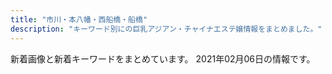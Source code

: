 ```yaml
---
title: "市川・本八幡・西船橋・船橋"
description: "キーワード別にの巨乳アジアン・チャイナエステ嬢情報をまとめました。"
---
```


新着画像と新着キーワードをまとめています。
2021年02月06日の情報です。

<DmmAffiliateIns />
<KeywordTable
  shops={
    [
    {
        "keywords": {
            "C": 7
        },
        "url": "http://es-cupid.work/",
        "station": "JR\u897f\u8239\u6a4b\u99c5\u5357\u53e3",
        "img_links": [
            "http://es-cupid.work/_src/50727940/line3.jpg",
            "http://es-cupid.work/_src/51947916/wechatimg1948.jpg",
            "http://es-cupid.work/_src/48290072/22.jpg",
            "http://es-cupid.work/_src/48290010/5_20201209160912957.jpg",
            "http://es-cupid.work/_src/50727921/wechatimg24.jpg",
            "http://es-cupid.work/_src/48289988/2_20201209160912986.jpg",
            "http://es-cupid.work/_src/48290062/navi_06.jpg",
            "http://es-cupid.work/_src/51450099/wechatimg1797.jpg",
            "http://es-cupid.work/_src/50727928/wechatimg156_20201204121933737.jpg",
            "http://es-cupid.work/_src/50727918/line3.jpg",
            "http://es-cupid.work/_src/48290023/sign.png",
            "http://es-cupid.work/_src/48290011/sign.png",
            "http://es-cupid.work/_src/50727912/wechatimg24.jpg",
            "http://es-cupid.work/_src/48289990/navi_01.jpg",
            "http://es-cupid.work/_src/48290074/44.jpg",
            "http://es-cupid.work/_src/50727922/line3.jpg",
            "http://es-cupid.work/_src/48290063/1.jpg",
            "http://es-cupid.work/_src/50727913/wechatimg24.jpg",
            "http://es-cupid.work/_src/48290041/sign.png",
            "http://es-cupid.work/_src/48290073/33.jpg",
            "http://es-cupid.work/_src/50727942/wechatimg1478.jpg",
            "http://es-cupid.work/_src/48290067/3.jpg",
            "http://es-cupid.work/_src/49007654/wechatimg156_20201204121933737.jpg",
            "http://es-cupid.work/_src/48290139/icon_02.png",
            "http://es-cupid.work/_src/48290031/sign.png",
            "http://es-cupid.work/_src/51308704/line3.jpg",
            "http://es-cupid.work/_src/51308708/line3.jpg",
            "http://es-cupid.work/_src/50727930/line3.jpg",
            "http://es-cupid.work/_src/51308702/421609049373_.pic.jpg",
            "http://es-cupid.work/_src/51308707/421609049373_.pic.jpg",
            "http://es-cupid.work/_src/51450116/line3.jpg",
            "http://es-cupid.work/_src/50727944/line3.jpg",
            "http://es-cupid.work/_src/48290060/navi_04.jpg",
            "http://es-cupid.work/_src/51449966/wechatimg1797.jpg",
            "http://es-cupid.work/_src/48290058/navi_02.jpg",
            "http://es-cupid.work/_src/48289989/3_20201209160912987.jpg",
            "http://es-cupid.work/_src/48289996/navi_03.jpg",
            "http://es-cupid.work/_src/51308692/421609049373_.pic.jpg",
            "http://es-cupid.work/_src/48290049/sign.png",
            "http://es-cupid.work/_src/49439737/line3.jpg",
            "http://es-cupid.work/_src/48290141/icon_01.png",
            "http://es-cupid.work/_src/48290000/navi_06.jpg",
            "http://es-cupid.work/_src/51449894/wechatimg1796.jpg",
            "http://es-cupid.work/_src/49439733/line3.jpg",
            "http://es-cupid.work/_src/48290019/line3.jpg",
            "http://es-cupid.work/_src/48290065/2.jpg",
            "http://es-cupid.work/_src/51450129/line3.jpg",
            "http://es-cupid.work/_src/50727929/wechatimg156_20201204121933737.jpg",
            "http://es-cupid.work/_src/48290061/navi_05.jpg",
            "http://es-cupid.work/_src/48290057/navi_01.jpg",
            "http://es-cupid.work/_src/49439735/wechatimg1948.jpg",
            "http://es-cupid.work/_src/48289994/navi_04.jpg",
            "http://es-cupid.work/_src/51450128/wechatimg1797.jpg",
            "http://es-cupid.work/_src/50688600/wechatimg1478.jpg",
            "http://es-cupid.work/_src/51450119/wechatimg1796.jpg",
            "http://es-cupid.work/_src/51450125/line3.jpg",
            "http://es-cupid.work/_src/51308706/421609049373_.pic.jpg",
            "http://es-cupid.work/_src/48289992/navi_02.jpg",
            "http://es-cupid.work/_src/51450118/wechatimg1796.jpg",
            "http://es-cupid.work/_src/48290009/4_20201209160912962.jpg",
            "http://es-cupid.work/_src/51450127/wechatimg1797.jpg",
            "http://es-cupid.work/_src/48290075/55.jpg",
            "http://es-cupid.work/_src/51450121/line3.jpg",
            "http://es-cupid.work/_src/51947912/wechatimg1948.jpg",
            "http://es-cupid.work/_src/48290071/11.jpg",
            "http://es-cupid.work/_src/50727920/wechatimg24.jpg",
            "http://es-cupid.work/_src/48290021/line3.jpg",
            "http://es-cupid.work/_src/50727926/line3.jpg",
            "http://es-cupid.work/_src/48289987/1_20201209160912990.jpg",
            "http://es-cupid.work/_src/51450098/wechatimg1796.jpg",
            "http://es-cupid.work/_src/49439736/wechatimg1948.jpg",
            "http://es-cupid.work/_src/50727943/wechatimg1478.jpg",
            "http://es-cupid.work/_src/48290059/navi_03.jpg",
            "http://es-cupid.work/_src/48289998/navi_05.jpg"
        ],
        "name": "\u5929\u4f7fBaby"
    },
    {
        "url": "http://olive.est.cm/",
        "keywords": {
            "E": 2,
            "C": 20,
            "86": 1,
            "85": 2,
            "87": 1,
            "D": 2
        },
        "img_links": [
            "http://olive.est.cm/images/mobile.png",
            "http://olive.est.cm/images/room5.jpg",
            "http://olive.est.cm/images/staff01.jpg",
            "http://olive.est.cm/images/room1.jpg",
            "http://olive.est.cm/images/top.jpg",
            "http://olive.est.cm/images/girl-z2.jpg",
            "http://olive.est.cm/images/s_news.jpg",
            "http://olive.est.cm/images/girl-z1.jpg",
            "http://olive.est.cm/images/newface1.jpg",
            "http://olive.est.cm/photos/sites/79/2021/01/2021012916461859.jpg",
            "http://olive.est.cm/photos/sites/79/2021/01/2021012916461110.jpg",
            "http://olive.est.cm/photos/sites/79/2021/01/2021012917072920.jpg",
            "http://olive.est.cm/images/room3.jpg",
            "http://olive.est.cm/images/room2.jpg",
            "http://olive.est.cm/images/room6.jpg",
            "http://olive.est.cm/photos/sites/79/2020/12/2020121917122426.jpg",
            "http://olive.est.cm/images/room4.jpg",
            "http://olive.est.cm/photos/sites/79/2020/12/2020122818422114.jpg",
            "http://olive.est.cm/images/link1.jpg",
            "http://olive.est.cm/images/top1.jpg",
            "http://olive.est.cm/photos/sites/79/2021/01/202101291707369.jpg"
        ],
        "station": "JR\u8239\u6a4b\u99c5\u5317\u53e3",
        "name": "OLIVE"
    },
    {
        "name": "COCO",
        "img_links": [],
        "keywords": {},
        "url": "https://co.aoaoeo.com/",
        "station": "\u8239\u6a4b\u99c5\u5317\u53e3"
    },
    {
        "keywords": {
            "86": 8,
            "D": 6
        },
        "station": "\u4eac\u6210\u516b\u5e61\u99c5\u5317\u53e3",
        "url": "http://aroma-esthe.info/",
        "img_links": [
            "http://aroma-esthe.info/images/m2.jpg",
            "http://aroma-esthe.info/images/tit-sub1.jpg",
            "http://aroma-esthe.info/images/slider-img003.jpg",
            "http://aroma-esthe.info/images/cg03.jpg",
            "http://aroma-esthe.info/images/r3.jpg",
            "http://aroma-esthe.info/images/slider-img002.jpg",
            "http://aroma-esthe.info/link/menlog.jpg",
            "http://aroma-esthe.info/images/cg01.jpg",
            "http://aroma-esthe.info/images/tit-sub5.jpg",
            "http://aroma-esthe.info/images/m1.jpg",
            "http://aroma-esthe.info/images/tit-sub3.jpg",
            "http://aroma-esthe.info/images/tit-sub6.jpg",
            "http://aroma-esthe.info/images/r4.jpg",
            "http://aroma-esthe.info/images/kan.jpg",
            "http://aroma-esthe.info/images/b-online.png",
            "http://aroma-esthe.info/images/r2.jpg",
            "http://aroma-esthe.info/images/tit-sub2.jpg",
            "http://aroma-esthe.info/images/slider-img001.jpg",
            "http://aroma-esthe.info/images/cg02.jpg",
            "http://aroma-esthe.info/images/r1.jpg",
            "http://aroma-esthe.info/images/m4.jpg",
            "http://aroma-esthe.info/images/b-tel.png",
            "http://aroma-esthe.info/images/cg05.jpg",
            "http://aroma-esthe.info/images/tit-sub4.jpg",
            "http://aroma-esthe.info/images/qr.jpg",
            "http://aroma-esthe.info/images/m3.jpg"
        ],
        "name": "Happy Bell"
    },
    {
        "name": "\u5f69",
        "img_links": [
            "http://www.aya-aroma.com/files/008-03.jpg",
            "http://www.aya-aroma.com/files/002-02.jpg",
            "http://www.aya-aroma.com/files/010-03.jpg",
            "http://www.aya-aroma.com/files/008.jpg",
            "http://www.aya-aroma.com/files/010.jpg",
            "http://www.aya-aroma.com/files/008-02.jpg",
            "http://www.aya-aroma.com/files/002.jpg",
            "http://www.aya-aroma.com/files/003-03.jpg",
            "http://www.aya-aroma.com/files/002-03.jpg",
            "http://www.aya-aroma.com/files/010-02.jpg",
            "http://www.aya-aroma.com/images/coverGirlParts.png",
            "http://www.aya-aroma.com/files/003-02.jpg",
            "http://www.aya-aroma.com/files/001.jpg",
            "http://www.aya-aroma.com/images/melmaga.jpg",
            "http://www.aya-aroma.com/images/mobile.jpg",
            "http://www.aya-aroma.com/files/015-03.jpg",
            "http://www.aya-aroma.com/images/backlistbtn.png",
            "http://www.aya-aroma.com/files/015.jpg",
            "http://www.aya-aroma.com/files/015-02.jpg",
            "http://www.aya-aroma.com/files/001-03.jpg",
            "http://www.aya-aroma.com/images/concept.jpg",
            "http://www.aya-aroma.com/files/001-02.jpg",
            "http://www.aya-aroma.com/files/003.jpg"
        ],
        "url": "http://www.aya-aroma.com/",
        "station": "JR\u5e02\u5ddd\u99c5\u5357\u53e3",
        "keywords": {
            "87": 3,
            "84": 3,
            "D": 9,
            "86": 12,
            "C": 6
        }
    },
    {
        "keywords": {
            "86": 6,
            "83": 6,
            "C": 6
        },
        "name": "\u4eba\u9b5a\u59eb",
        "station": "JR\u5e02\u5ddd\u99c5\u5357\u53e3",
        "img_links": [
            "http://nigyohime.ebb.jp/b_girl.png",
            "http://nigyohime.ebb.jp/top.jpg",
            "http://nigyohime.ebb.jp/2/uploadimg/1606276829.jpg",
            "http://nigyohime.ebb.jp/3.jpg",
            "http://nigyohime.ebb.jp/ditu2.jpg",
            "http://nigyohime.ebb.jp/1.jpg",
            "http://nigyohime.ebb.jp/2.jpg",
            "http://nigyohime.ebb.jp/4.jpg",
            "http://nigyohime.ebb.jp/line.png",
            "http://nigyohime.ebb.jp/b_news.png",
            "http://nigyohime.ebb.jp/staff_t.jpg",
            "http://nigyohime.ebb.jp/2/uploadimg/1606276885.jpg",
            "http://nigyohime.ebb.jp/2/uploadimg/1606276938.jpg",
            "http://nigyohime.ebb.jp/2/uploadimg/1610266405.jpg"
        ],
        "url": "http://nigyohime.ebb.jp/"
    },
    {
        "img_links": [
            "http://www.yumegokoro.esjp.info/files/002-03.jpg",
            "http://www.yumegokoro.esjp.info/files/014-02.jpg",
            "http://www.yumegokoro.esjp.info/files/017.jpg",
            "http://www.yumegokoro.esjp.info/images/header.png",
            "http://www.yumegokoro.esjp.info/images/barProfile.png",
            "http://www.yumegokoro.esjp.info/files/015-02.jpg",
            "http://www.yumegokoro.esjp.info/files/016-02.jpg",
            "http://www.yumegokoro.esjp.info/files/016-03.jpg",
            "http://www.yumegokoro.esjp.info/files/013-02.jpg",
            "http://www.yumegokoro.esjp.info/files/012.jpg",
            "http://www.yumegokoro.esjp.info/files/012-03.jpg",
            "http://www.yumegokoro.esjp.info/files/018-02.jpg",
            "http://www.yumegokoro.esjp.info/files/014.jpg",
            "http://www.yumegokoro.esjp.info/files/013-03.jpg",
            "http://www.yumegokoro.esjp.info/files/002.jpg",
            "http://www.yumegokoro.esjp.info/files/011-02.jpg",
            "http://www.yumegokoro.esjp.info/files/017-02.jpg",
            "http://www.yumegokoro.esjp.info/files/018-03.jpg",
            "http://www.yumegokoro.esjp.info/images/barRecruit.png",
            "http://www.yumegokoro.esjp.info/files/013.jpg",
            "http://www.yumegokoro.esjp.info/files/011-03.jpg",
            "http://www.yumegokoro.esjp.info/images/barLink.png",
            "http://www.yumegokoro.esjp.info/images/barAccess.png",
            "http://www.yumegokoro.esjp.info/files/010-03.jpg",
            "http://www.yumegokoro.esjp.info/files/017-03.jpg",
            "http://www.yumegokoro.esjp.info/images/barSystem.png",
            "http://www.yumegokoro.esjp.info/files/004.jpg",
            "http://www.yumegokoro.esjp.info/images/barTherapist.png",
            "http://www.yumegokoro.esjp.info/files/002-02.jpg",
            "http://www.yumegokoro.esjp.info/images/contentBottom.jpg",
            "http://www.yumegokoro.esjp.info/files/010.jpg",
            "http://www.yumegokoro.esjp.info/images/btnTop.png",
            "http://www.yumegokoro.esjp.info/files/004-02.jpg",
            "http://www.yumegokoro.esjp.info/images/concept.png",
            "http://www.yumegokoro.esjp.info/images/barProfileSche.png",
            "http://www.yumegokoro.esjp.info/images/backBtn.png",
            "http://www.yumegokoro.esjp.info/files/010-02.jpg",
            "http://www.yumegokoro.esjp.info/files/011.jpg",
            "http://www.yumegokoro.esjp.info/files/004-03.jpg",
            "http://www.yumegokoro.esjp.info/files/015.jpg",
            "http://www.yumegokoro.esjp.info/files/014-03.jpg",
            "http://www.yumegokoro.esjp.info/files/012-02.jpg",
            "http://www.yumegokoro.esjp.info/images/barSchedule.png",
            "http://www.yumegokoro.esjp.info/files/016.jpg",
            "http://www.yumegokoro.esjp.info/files/018.jpg",
            "http://www.yumegokoro.esjp.info/files/015-03.jpg",
            "http://www.yumegokoro.esjp.info/images/time.png"
        ],
        "keywords": {
            "D": 44,
            "88": 4,
            "87": 40
        },
        "station": "JR\u8239\u6a4b\u99c5\u5317\u53e3",
        "name": "Pink Love",
        "url": "http://www.yumegokoro.esjp.info/"
    },
    {
        "name": "\u30d5\u30a7\u30a2\u30ea\u30fc",
        "station": "JR\u672c\u516b\u5e61\u99c5\u5317\u53e3",
        "url": "http://www.club.relaxjp.info/",
        "keywords": {
            "D": 5,
            "86": 2,
            "87": 4,
            "C": 1
        },
        "img_links": [
            "http://www.club.relaxjp.info/files/014.jpg",
            "http://www.club.relaxjp.info/images/sys3.png",
            "http://www.club.relaxjp.info/files/009.jpg",
            "http://www.club.relaxjp.info/images/ta.jpg",
            "http://www.club.relaxjp.info/images/sys1.png",
            "http://www.club.relaxjp.info/images/head.jpg",
            "http://www.club.relaxjp.info/images/int2.png",
            "http://www.club.relaxjp.info/files/009-02.jpg",
            "http://www.club.relaxjp.info/files/007.jpg",
            "http://www.club.relaxjp.info/files/014-02.jpg",
            "http://www.club.relaxjp.info/images/staff_t.png",
            "http://www.club.relaxjp.info/files/004-02.jpg",
            "http://www.club.relaxjp.info/images/line.png",
            "http://www.club.relaxjp.info/files/006.jpg",
            "http://www.club.relaxjp.info/files/007-02.jpg",
            "http://www.club.relaxjp.info/files/013-02.jpg",
            "http://www.club.relaxjp.info/files/006-02.jpg",
            "http://www.club.relaxjp.info/files/004.jpg",
            "http://www.club.relaxjp.info/images/mobile.jpg",
            "http://www.club.relaxjp.info/images/sys2.png",
            "http://www.club.relaxjp.info/images/rec2.png",
            "http://www.club.relaxjp.info/images/int1.png",
            "http://www.club.relaxjp.info/images/b1.jpg",
            "http://www.club.relaxjp.info/files/013.jpg",
            "http://www.club.relaxjp.info/images/interior_t.png",
            "http://www.club.relaxjp.info/images/link_t.png",
            "http://www.club.relaxjp.info/images/rec1.png",
            "http://www.club.relaxjp.info/images/b2.jpg"
        ]
    },
    {
        "img_links": [
            "http://cute-heart.jpn.cm/images/2.png",
            "http://cute-heart.jpn.cm/photos/sites/64/2021/02/2021020104393929.jpg",
            "http://cute-heart.jpn.cm/photos/sites/64/2021/02/2021020104394095.jpg",
            "http://cute-heart.jpn.cm/photos/sites/64/2020/11/2020111706430450.jpg",
            "http://cute-heart.jpn.cm/images/mobile.png",
            "http://cute-heart.jpn.cm/photos/sites/64/2020/12/2020121002554723.jpg",
            "http://cute-heart.jpn.cm/photos/sites/64/2020/11/2020111706430545.jpg",
            "http://cute-heart.jpn.cm/images/1.png",
            "http://cute-heart.jpn.cm/photos/sites/64/2020/11/2020111707253158.jpg",
            "http://cute-heart.jpn.cm/images/s_staff.png",
            "http://cute-heart.jpn.cm/images/3.png",
            "http://cute-heart.jpn.cm/images/s_news.png",
            "http://cute-heart.jpn.cm/images/s_play-movie.png",
            "http://cute-heart.jpn.cm/photos/sites/64/2021/02/202102010220351.jpg",
            "http://cute-heart.jpn.cm/images/top.png",
            "http://cute-heart.jpn.cm/images/line.png",
            "http://cute-heart.jpn.cm/images/s_pick.png",
            "http://cute-heart.jpn.cm/photos/sites/64/2020/11/2020111706430319.jpg",
            "http://cute-heart.jpn.cm/images/s_staff1.png",
            "http://cute-heart.jpn.cm/images/barProfile02.png",
            "http://cute-heart.jpn.cm/photos/sites/64/2020/11/2020111706430286.jpg"
        ],
        "keywords": {
            "D": 16,
            "E": 14,
            "87": 16,
            "92": 4,
            "85": 2,
            "C": 16,
            "F": 4,
            "89": 10,
            "86": 2
        },
        "station": "\u897f\u8239\u6a4b\u99c5\u5317\u53e3",
        "name": "\u30ad\u30e5\u30fc\u30c8\u30cf\u30fc\u30c8",
        "url": "http://cute-heart.jpn.cm/"
    },
    {
        "name": "\u4e03\u5f69",
        "station": "JR\u897f\u8239\u6a4b\u99c5\u5357\u53e3",
        "keywords": {},
        "img_links": [
            "http://p-lady.work/img/saki1.jpg",
            "http://p-lady.work/staff/zara.jpg",
            "http://p-lady.work/img/mirai1.jpg",
            "http://p-lady.work/images/ac1.jpg",
            "http://p-lady.work/images/35.jpg",
            "http://p-lady.work/images/36.jpg",
            "http://p-lady.work/staff/anna.jpg",
            "http://p-lady.work/staff/rena.jpg",
            "http://p-lady.work/img/eri1.jpg",
            "http://p-lady.work/images/int2.jpg",
            "http://p-lady.work/images/25.jpg",
            "http://p-lady.work/staff/koi.jpg",
            "http://p-lady.work/staff/nanami.jpg",
            "http://p-lady.work/img/zara1.jpg",
            "http://p-lady.work/images/tg.jpg",
            "http://p-lady.work/images/30.jpg",
            "http://p-lady.work/images/interior_t.jpg",
            "http://p-lady.work/images/rec1.jpg",
            "http://p-lady.work/images/29.jpg",
            "http://p-lady.work/images/17.jpg",
            "http://p-lady.work/img/rika1.jpg",
            "http://p-lady.work/images/2.jpg",
            "http://p-lady.work/images/28.jpg",
            "http://p-lady.work/images/20.jpg",
            "http://p-lady.work/img/mimi1.jpg",
            "http://p-lady.work/images/32.jpg",
            "http://p-lady.work/images/23.jpg",
            "http://p-lady.work/images/3.jpg",
            "http://p-lady.work/staff/kurumi.jpg",
            "http://p-lady.work/img/koi1.jpg",
            "http://p-lady.work/images/5.jpg",
            "http://p-lady.work/images/news.jpg",
            "http://p-lady.work/staff/risa.jpg",
            "http://p-lady.work/img/kurumi1.jpg",
            "http://p-lady.work/img/riri1.jpg",
            "http://p-lady.work/img/risa1.jpg",
            "http://p-lady.work/img/reiko1.jpg",
            "http://p-lady.work/images/21.jpg",
            "http://p-lady.work/img/yuyu1.jpg",
            "http://p-lady.work/images/26.jpg",
            "http://p-lady.work/images/int1.jpg",
            "http://p-lady.work/images/6.jpg",
            "http://p-lady.work/img/miyu1.jpg",
            "http://p-lady.work/staff/miyu.jpg",
            "http://p-lady.work/images/7.jpg",
            "http://p-lady.work/img/nami1.jpg",
            "http://p-lady.work/staff/yui.jpg",
            "http://p-lady.work/images/10.jpg",
            "http://p-lady.work/images/15.jpg",
            "http://p-lady.work/staff/yuyu.jpg",
            "http://p-lady.work/images/s1.png",
            "http://p-lady.work/img/runa1.jpg",
            "http://p-lady.work/staff/saki.jpg",
            "http://p-lady.work/staff/mimi.jpg",
            "http://p-lady.work/staff/mirai.jpg",
            "http://p-lady.work/img/nanami1.jpg",
            "http://p-lady.work/staff/nana.jpg",
            "http://p-lady.work/images/head.jpg",
            "http://p-lady.work/images/16.jpg",
            "http://p-lady.work/staff/runa.jpg",
            "http://p-lady.work/staff/reiko.jpg",
            "http://p-lady.work/img/nana1.jpg",
            "http://p-lady.work/staff/riri.jpg",
            "http://p-lady.work/img/rena1.jpg",
            "http://p-lady.work/img/yui1.jpg",
            "http://p-lady.work/staff/rika.jpg",
            "http://p-lady.work/img/anna1.jpg",
            "http://p-lady.work/images/sys.jpg",
            "http://p-lady.work/images/18.jpg",
            "http://p-lady.work/images/27.jpg",
            "http://p-lady.work/images/staff_t.jpg",
            "http://p-lady.work/images/rec2.jpg",
            "http://p-lady.work/images/37.jpg",
            "http://p-lady.work/images/33.jpg",
            "http://p-lady.work/staff/eri.jpg",
            "http://p-lady.work/staff/nami.jpg"
        ],
        "url": "http://p-lady.work/"
    },
    {
        "station": "JR\u8239\u6a4b\u99c5\u5357\u53e3",
        "keywords": {},
        "url": "http://f-clover.net/",
        "img_links": [
            "http://f-clover.net/images/flash1.jpg",
            "http://f-clover.net/images/room7.jpg",
            "http://f-clover.net/images/erina.jpg",
            "http://f-clover.net/images/miki.jpg",
            "http://f-clover.net/images/room3.jpg",
            "http://f-clover.net/images/end.jpg",
            "http://f-clover.net/images/room4.jpg",
            "http://f-clover.net/images/index1.jpg",
            "http://f-clover.net/images/room2.jpg",
            "http://f-clover.net/images/aya.jpg",
            "http://f-clover.net/images/risa.jpg",
            "http://f-clover.net/images/flash2.jpg",
            "http://f-clover.net/images/mobile.jpg",
            "http://f-clover.net/images/g5.jpg",
            "http://f-clover.net/images/room6.jpg",
            "http://f-clover.net/images/yu.jpg",
            "http://f-clover.net/images/a1.jpg",
            "http://f-clover.net/images/room5.jpg",
            "http://f-clover.net/images/a2.jpg",
            "http://f-clover.net/images/room8.jpg",
            "http://f-clover.net/images/g3.jpg",
            "http://f-clover.net/images/room1.jpg"
        ],
        "name": "\u30af\u30ed\u30fc\u30d0\u30fc"
    },
    {
        "url": "http://junpu.xyz.mn/",
        "img_links": [
            "http://junpu.xyz.mn/photos/sites/129/2019/11/2019112612382247-450x675.jpg",
            "http://junpu.xyz.mn/images/line2.jpg",
            "http://junpu.xyz.mn/images/s_news.jpg",
            "http://junpu.xyz.mn/photos/sites/129/2021/02/2021020111060861.jpg",
            "http://junpu.xyz.mn/photos/sites/129/2019/11/2019112612382247.jpg",
            "http://junpu.xyz.mn/photos/sites/129/2019/09/2019090515262527.jpg",
            "http://junpu.xyz.mn/images/r4.jpg",
            "http://junpu.xyz.mn/photos/sites/129/2020/07/2020070311075192.jpg",
            "http://junpu.xyz.mn/images/r2.jpg",
            "http://junpu.xyz.mn/images/end.png",
            "http://junpu.xyz.mn/images/r1.jpg",
            "http://junpu.xyz.mn/images/top.jpg",
            "http://junpu.xyz.mn/photos/sites/129/2021/02/2021020114034474.jpg",
            "http://junpu.xyz.mn/photos/sites/129/2021/01/2021011113081255.jpg",
            "http://junpu.xyz.mn/photos/sites/129/2019/09/2019091210372889.jpg",
            "http://junpu.xyz.mn/images/r3.jpg",
            "http://junpu.xyz.mn/photos/sites/129/2019/07/2019072615361857.jpg"
        ],
        "keywords": {
            "F": 12,
            "C": 22,
            "90": 4,
            "88": 8,
            "D": 16,
            "G": 6,
            "83": 2,
            "86": 4,
            "85": 8,
            "91": 4,
            "E": 4
        },
        "station": "\u897f\u8239\u6a4b\u99c5\u5357\u53e3",
        "name": "\u30a8\u30ec\u30ca\u30c9\u30fc\u30eb"
    },
    {
        "keywords": {
            "F": 2,
            "D": 1,
            "\u80f8": 1
        },
        "station": "JR\u897f\u8239\u6a4b\u99c5\u5317\u53e3",
        "name": "\u3055\u304f\u3089",
        "url": "http://stylelife.work/",
        "img_links": [
            "http://stylelife.work/Uploads/user/601789a317c0d.jpg",
            "http://stylelife.work/Uploads/user/5e4101be77e18.jpg",
            "http://stylelife.work/Public/Wap/picture/sp-staff-list.png",
            "http://stylelife.work/Uploads/user/601789f869a29.jpg",
            "http://stylelife.work/Public/Wap/picture/staff-pc.png",
            "http://stylelife.work/Uploads/user/5e1d3400053fa.jpg",
            "http://stylelife.work/Uploads/user/5de74b9acbf92.jpg",
            "http://stylelife.work/Uploads/user/60178ac3e9112.jpg",
            "http://stylelife.work/Public/Wap/picture/sp-line.png",
            "http://stylelife.work/Uploads/user/5f7ea89496e3e.jpg",
            "http://stylelife.work/Uploads/user/5e79901ca108f.jpg",
            "http://stylelife.work/ueditor/php/upload/image/20180712/1531374173659035.png",
            "http://stylelife.work/Uploads/user/5f50833fd5a74.jpg",
            "http://stylelife.work/Uploads/user/5de74b09394d7.jpg",
            "http://stylelife.work/Uploads/user/5f3cd192667f4.jpg",
            "http://stylelife.work/Uploads/user/5ef9a9fd8cd20.jpg",
            "http://stylelife.work/Uploads/user/5ebfa12d5429d.jpg",
            "http://stylelife.work/Uploads/user/6017898b00273.jpg",
            "http://stylelife.work/Uploads/user/5ebf50cc42240.jpg",
            "http://stylelife.work/Uploads/user/5dfc857c95e57.jpg",
            "http://stylelife.work/Uploads/user/5ebf4ff2905f1.jpg",
            "http://stylelife.work/Uploads/user/5e1d330613089.jpg",
            "http://stylelife.work/Uploads/user/5eb35a13a1df3.jpg",
            "http://stylelife.work/Public/Wap/picture/m-tel.png",
            "http://stylelife.work/ueditor/php/upload/image/20180712/1531373827278035.png",
            "http://stylelife.work/Uploads/user/5e68a1524c2d2.jpg",
            "http://stylelife.work/Uploads/user/60178961290e1.jpg",
            "http://stylelife.work/Uploads/user/5de74b74a4faa.jpg",
            "http://stylelife.work/Uploads/user/5deb614369ccd.jpg",
            "http://stylelife.work/Public/Wap/picture/m-foot.png",
            "http://stylelife.work/Uploads/user/5fe143f28e361.jpg",
            "http://stylelife.work/ueditor/php/upload/image/20180712/1531367078235696.png"
        ]
    },
    {
        "station": "JR\u8239\u6a4b\u99c5\u5357\u53e3",
        "keywords": {
            "C": 22,
            "D": 7,
            "88": 3
        },
        "url": "http://kaori-1.tokyo/",
        "name": "\u3053\u3044\u3073\u3068",
        "img_links": [
            "http://kaori-1.tokyo/uploads/200511/1-200511100230S8.jpg",
            "http://kaori-1.tokyo/picture/1.jpg",
            "http://kaori-1.tokyo/uploads/200511/1-200511095635134.jpg",
            "http://kaori-1.tokyo/uploads/200601/1-200601133435202.jpg",
            "http://kaori-1.tokyo/picture/tel.png",
            "http://kaori-1.tokyo/picture/4.jpg",
            "http://kaori-1.tokyo/picture/call.png",
            "http://kaori-1.tokyo/uploads/200511/1-20051109591UM.jpg",
            "http://kaori-1.tokyo/uploads/210128/1-21012Q3424b31.jpg",
            "http://kaori-1.tokyo/uploads/201208/1-20120QK541J2.jpg",
            "http://kaori-1.tokyo/uploads/210114/1-2101140ZT4c0.jpg",
            "http://kaori-1.tokyo/uploads/210128/1-21012Q32232931.jpg",
            "http://kaori-1.tokyo/picture/3.jpg",
            "http://kaori-1.tokyo/picture/top-img02.png",
            "http://kaori-1.tokyo/uploads/200511/1-200511095KJ64.jpg",
            "http://kaori-1.tokyo/uploads/201012/1-201012142645R9.jpg",
            "http://kaori-1.tokyo/picture/top-img01.png",
            "http://kaori-1.tokyo/uploads/200601/1-200601133419150.jpg",
            "http://kaori-1.tokyo/uploads/200511/1-20051109595T28.jpg",
            "http://kaori-1.tokyo/uploads/200511/1-200511100152329.jpg",
            "http://kaori-1.tokyo/uploads/201208/1-20120QK441122.jpg",
            "http://kaori-1.tokyo/uploads/210201/1-2102011304505J.jpg",
            "http://kaori-1.tokyo/uploads/210114/1-2101140ZSE44.jpg",
            "http://kaori-1.tokyo/picture/top-img03.jpg",
            "http://kaori-1.tokyo/uploads/210201/1-210201130434942.jpg",
            "http://kaori-1.tokyo/uploads/201012/1-201012142625F6.jpg",
            "http://kaori-1.tokyo/picture/2.jpg"
        ]
    },
    {
        "name": "Rainbow\uff5e\u30ec\u30a4\u30f3\u30dc\u30fc\uff5e",
        "station": "JR\u8239\u6a4b\u99c5\u5317\u53e3",
        "img_links": [
            "http://www.rainbow-relax.xyz/img/pickup.jpg",
            "http://www.rainbow-relax.xyz/files/003-02.jpg",
            "http://www.rainbow-relax.xyz/files/006.jpg",
            "http://www.rainbow-relax.xyz/files/004.jpg",
            "http://www.rainbow-relax.xyz/img/tel.png",
            "http://www.rainbow-relax.xyz/images/slider/1.jpg",
            "http://www.rainbow-relax.xyz/files/006-02.jpg",
            "http://www.rainbow-relax.xyz/img/goback.jpg",
            "http://www.rainbow-relax.xyz/files/001.jpg",
            "http://www.rainbow-relax.xyz/files/002-02.jpg",
            "http://www.rainbow-relax.xyz/files/003.jpg",
            "http://www.rainbow-relax.xyz/img/ttl_news.png",
            "http://www.rainbow-relax.xyz/files/002.jpg",
            "http://www.rainbow-relax.xyz/images/slider/3.jpg",
            "http://www.rainbow-relax.xyz/img/ttl_info.png",
            "http://www.rainbow-relax.xyz/files/005-02.jpg",
            "http://www.rainbow-relax.xyz/img/btn_side_mobile.jpg",
            "http://www.rainbow-relax.xyz/files/005.jpg",
            "http://www.rainbow-relax.xyz/files/004-02.jpg",
            "http://www.rainbow-relax.xyz/images/slider/2.jpg",
            "http://www.rainbow-relax.xyz/files/001-02.jpg"
        ],
        "url": "http://www.rainbow-relax.xyz/",
        "keywords": {
            "87": 6,
            "C": 19,
            "85": 2,
            "86": 4,
            "D": 6
        }
    },
    {
        "url": "http://www.es-ai.link/",
        "station": "\u5e02\u5ddd\u99c5\u5317\u53e3",
        "name": "\u611b\u7740",
        "keywords": {},
        "img_links": [
            "http://www.es-ai.link/images/int1.jpg",
            "http://www.es-ai.link/staff/yuna.jpg",
            "http://www.es-ai.link/images/b1.jpg",
            "http://www.es-ai.link/staff/hana.jpg",
            "http://www.es-ai.link/images/interior_t.jpg",
            "http://www.es-ai.link/images/head.jpg",
            "http://www.es-ai.link/img/hana1.jpg",
            "http://www.es-ai.link/images/int2.jpg",
            "http://www.es-ai.link/images/info.jpg",
            "http://www.es-ai.link/images/tg.jpg",
            "http://www.es-ai.link/img/riri1.jpg",
            "http://www.es-ai.link/images/mobile.jpg",
            "http://www.es-ai.link/images/staff_t.jpg",
            "http://www.es-ai.link/images/sys1.jpg",
            "http://www.es-ai.link/images/b2.jpg",
            "http://www.es-ai.link/images/sys2.jpg",
            "http://www.es-ai.link/img/yuna1.jpg",
            "http://www.es-ai.link/images/b3.jpg",
            "http://www.es-ai.link/images/news.jpg",
            "http://www.es-ai.link/staff/riri.jpg"
        ]
    },
    {
        "keywords": {
            "E": 4,
            "F": 9,
            "\u30bb\u30af\u30b7\u30fc": 3
        },
        "name": "\u9234\u97f3-\u3059\u305a\u306d-",
        "url": "http://es-suzune.com/",
        "img_links": [
            "http://es-suzune.com/staffPhoto/s20191115141757.jpg",
            "http://es-suzune.com/staffPhoto/s20200827113331.jpg",
            "http://es-suzune.com/uploadfiles/images/campaignEsSuzune1.jpg",
            "http://es-suzune.com/staffPhoto/s20200724144036.jpg",
            "http://es-suzune.com/staffPhoto/b20210103222814.jpg",
            "http://es-suzune.com/staffPhoto/b20201128232445.jpg",
            "http://es-suzune.com/staffPhoto/b20201022211319.jpg",
            "http://es-suzune.com/staffPhoto/s20201022211319.jpg",
            "http://es-suzune.com/staffPhoto/s20210124204401.jpg",
            "http://es-suzune.com/staffPhoto/b20191113214645.jpg",
            "http://es-suzune.com/staffPhoto/s20200709205350.jpg",
            "http://es-suzune.com/staffPhoto/s20210103222814.jpg",
            "http://es-suzune.com/staffPhoto/s20201130191509.jpg",
            "http://es-suzune.com/staffPhoto/s20200827113545.jpg",
            "http://es-suzune.com/staffPhoto/s20201130191531.jpg",
            "http://es-suzune.com/images/store/03.jpg",
            "http://es-suzune.com/staffPhoto/s20200724144017.jpg",
            "http://es-suzune.com/images/access/05.png",
            "http://es-suzune.com/images/store/02.jpg",
            "http://es-suzune.com/staffPhoto/s20210130235019.jpg",
            "http://es-suzune.com/images/showContent.jpg",
            "http://es-suzune.com/uploadfiles/images/chuntian1_%E5%89%AF%E6%9C%AC.jpg",
            "http://es-suzune.com/images/access/01.png",
            "http://es-suzune.com/images/showIndex.jpg",
            "http://es-suzune.com/images/store/04.jpg",
            "http://es-suzune.com/staffPhoto/b20191208215817.jpg",
            "http://es-suzune.com/staffPhoto/s20201130140636.jpg",
            "http://es-suzune.com/staffPhoto/s20200709154401.jpg",
            "http://es-suzune.com/staffPhoto/s20200510132325.jpg",
            "http://es-suzune.com/staffPhoto/s20201130135623.jpg",
            "http://es-suzune.com/staffPhoto/s20191113214645.jpg",
            "http://es-suzune.com/staffPhoto/b20200510132325.jpg",
            "http://es-suzune.com/staffPhoto/b20210124204401.jpg",
            "http://es-suzune.com/staffPhoto/s20200827113641.jpg",
            "http://es-suzune.com/images/access/03.png",
            "http://es-suzune.com/images/store/01.jpg",
            "http://es-suzune.com/staffPhoto/b20200709154401.jpg",
            "http://es-suzune.com/staffPhoto/s20191208215843.jpg",
            "http://es-suzune.com/staffPhoto/b20201130191329.jpg",
            "http://es-suzune.com/staffPhoto/s20200827113204.jpg",
            "http://es-suzune.com/staffPhoto/s20210124204424.jpg",
            "http://es-suzune.com/staffPhoto/s20200709205317.jpg",
            "http://es-suzune.com/staffPhoto/b20200709205317.jpg",
            "http://es-suzune.com/staffPhoto/s20201128232445.jpg",
            "http://es-suzune.com/staffPhoto/b20191115141757.jpg",
            "http://es-suzune.com/staffPhoto/s20191208215817.jpg",
            "http://es-suzune.com/staffPhoto/s20201130135600.jpg",
            "http://es-suzune.com/staffPhoto/s20200827113054.jpg",
            "http://es-suzune.com/staffPhoto/s20201130191329.jpg",
            "http://es-suzune.com/staffPhoto/s20201130140920.jpg",
            "http://es-suzune.com/uploadfiles/images/courseEsSuzune.jpg",
            "http://es-suzune.com/images/access/02.png",
            "http://es-suzune.com/staffPhoto/s20191115141808.jpg",
            "http://es-suzune.com/staffPhoto/b20200724144017.jpg",
            "http://es-suzune.com/staffPhoto/b20210130235019.jpg",
            "http://es-suzune.com/staffPhoto/s20200709154538.jpg",
            "http://es-suzune.com/staffPhoto/s20210103222830.jpg",
            "http://es-suzune.com/staffPhoto/s20200827113754.jpg"
        ],
        "station": "JR\u897f\u8239\u6a4b\u99c5\u5357\u53e3"
    },
    {
        "name": "Honey",
        "keywords": {
            "87": 14,
            "86": 4,
            "D": 16,
            "C": 2
        },
        "url": "http://www.relax-honey.info/",
        "station": "JR\u897f\u8239\u6a4b\u99c5\u5357\u53e3",
        "img_links": [
            "http://www.relax-honey.info/files/053-02.jpg",
            "http://www.relax-honey.info/files/065.jpg",
            "http://www.relax-honey.info/files/069-02.jpg",
            "http://www.relax-honey.info/images/top.jpg",
            "http://www.relax-honey.info/files/071.jpg",
            "http://www.relax-honey.info/files/069.jpg",
            "http://www.relax-honey.info/files/057.jpg",
            "http://www.relax-honey.info/images/end1.jpg",
            "http://www.relax-honey.info/files/057-03.jpg",
            "http://www.relax-honey.info/files/006-02.jpg",
            "http://www.relax-honey.info/images/s_news.jpg",
            "http://www.relax-honey.info/files/057-02.jpg",
            "http://www.relax-honey.info/files/006-03.jpg",
            "http://www.relax-honey.info/images/slider/1.jpg",
            "http://www.relax-honey.info/files/065-03.jpg",
            "http://www.relax-honey.info/files/021.jpg",
            "http://www.relax-honey.info/images/s_info.jpg",
            "http://www.relax-honey.info/files/053.jpg",
            "http://www.relax-honey.info/images/nbj3.jpg",
            "http://www.relax-honey.info/files/071-02.jpg",
            "http://www.relax-honey.info/files/065-02.jpg",
            "http://www.relax-honey.info/files/069-03.jpg",
            "http://www.relax-honey.info/images/s_pick.jpg",
            "http://www.relax-honey.info/images/slider/3.jpg",
            "http://www.relax-honey.info/files/061-03.jpg",
            "http://www.relax-honey.info/files/021-02.jpg",
            "http://www.relax-honey.info/files/021-03.jpg",
            "http://www.relax-honey.info/images/1.jpg",
            "http://www.relax-honey.info/images/mobile.jpg",
            "http://www.relax-honey.info/images/slider/2.jpg",
            "http://www.relax-honey.info/files/061-02.jpg",
            "http://www.relax-honey.info/files/067-02.jpg",
            "http://www.relax-honey.info/files/006.jpg",
            "http://www.relax-honey.info/files/053-03.jpg",
            "http://www.relax-honey.info/files/071-03.jpg",
            "http://www.relax-honey.info/images/s_staff.jpg",
            "http://www.relax-honey.info/files/067-03.jpg",
            "http://www.relax-honey.info/files/061.jpg",
            "http://www.relax-honey.info/files/067.jpg"
        ]
    },
    {
        "keywords": {},
        "url": "http://iyashinomori.dnsfor.me/",
        "img_links": [
            "http://iyashinomori.dnsfor.me/images/mas-de.jpg",
            "http://iyashinomori.dnsfor.me/images/anna.jpg",
            "http://iyashinomori.dnsfor.me/images/aroma.jpg",
            "http://iyashinomori.dnsfor.me/images/mari.jpg",
            "http://iyashinomori.dnsfor.me/images/nav-job.jpg",
            "http://iyashinomori.dnsfor.me/images/lanmu-c_03.jpg",
            "http://iyashinomori.dnsfor.me/images/aya2.jpg",
            "http://iyashinomori.dnsfor.me/images/rinn.jpg",
            "http://iyashinomori.dnsfor.me/images/iyashi_qr.png",
            "http://iyashinomori.dnsfor.me/images/masmises.jpg",
            "http://iyashinomori.dnsfor.me/images/nako.jpeg",
            "http://iyashinomori.dnsfor.me/images/main_09.jpg",
            "http://iyashinomori.dnsfor.me/images/massaji.jpg",
            "http://iyashinomori.dnsfor.me/images/akasuri.jpg",
            "http://iyashinomori.dnsfor.me/images/ami.jpg",
            "http://iyashinomori.dnsfor.me/images/nav-staff.jpg"
        ],
        "name": "\u7652\u3057\u306e\u68ee",
        "station": "JR\u897f\u8239\u6a4b\u99c5\u5317\u53e3"
    },
    {
        "url": "http://nishifunabashi.xyz/",
        "img_links": [
            "http://nishifunabashi.xyz/images/sla1.jpg",
            "http://nishifunabashi.xyz/images/n3.jpg",
            "http://nishifunabashi.xyz/images/tite-staff.png",
            "http://nishifunabashi.xyz/images/sla2.jpg",
            "http://nishifunabashi.xyz/images/n2.jpg",
            "http://nishifunabashi.xyz/images/chun1.jpg",
            "http://nishifunabashi.xyz/images/mobile.png",
            "http://nishifunabashi.xyz/images/rumi3.jpg",
            "http://nishifunabashi.xyz/images/gat.png",
            "http://nishifunabashi.xyz/images/rumi1.jpg",
            "http://nishifunabashi.xyz/images/mio1.jpg",
            "http://nishifunabashi.xyz/images/yumi1.jpg",
            "http://nishifunabashi.xyz/images/mio.jpg",
            "http://nishifunabashi.xyz/images/ga1.jpg",
            "http://nishifunabashi.xyz/images/miho.jpg",
            "http://nishifunabashi.xyz/images/rie1.jpg",
            "http://nishifunabashi.xyz/images/mio2.jpg",
            "http://nishifunabashi.xyz/images/r02.jpg",
            "http://nishifunabashi.xyz/images/miho2.jpg",
            "http://nishifunabashi.xyz/images/miu1.jpg",
            "http://nishifunabashi.xyz/images/g33.jpg",
            "http://nishifunabashi.xyz/images/kina1.jpg",
            "http://nishifunabashi.xyz/images/top.png",
            "http://nishifunabashi.xyz/images/g1.jpg",
            "http://nishifunabashi.xyz/images/r01.jpg",
            "http://nishifunabashi.xyz/images/newt.png",
            "http://nishifunabashi.xyz/images/miu.jpg",
            "http://nishifunabashi.xyz/images/rie.jpg",
            "http://nishifunabashi.xyz/images/i2.jpg",
            "http://nishifunabashi.xyz/images/g015.jpg",
            "http://nishifunabashi.xyz/images/chun2.jpg",
            "http://nishifunabashi.xyz/images/g15.jpg",
            "http://nishifunabashi.xyz/images/pickt.png",
            "http://nishifunabashi.xyz/images/rumi2.jpg",
            "http://nishifunabashi.xyz/images/yumi3.jpg",
            "http://nishifunabashi.xyz/images/m2.jpg",
            "http://nishifunabashi.xyz/images/g001.jpg",
            "http://nishifunabashi.xyz/images/m1.jpg",
            "http://nishifunabashi.xyz/images/g32.jpg",
            "http://nishifunabashi.xyz/images/moe2.jpg",
            "http://nishifunabashi.xyz/images/kina.jpg",
            "http://nishifunabashi.xyz/images/moe1.jpg",
            "http://nishifunabashi.xyz/images/yumi2.jpg",
            "http://nishifunabashi.xyz/images/sla3.jpg",
            "http://nishifunabashi.xyz/images/chun3.jpg",
            "http://nishifunabashi.xyz/images/n1.jpg",
            "http://nishifunabashi.xyz/images/moe.jpg",
            "http://nishifunabashi.xyz/images/g01.jpg",
            "http://nishifunabashi.xyz/images/i1.jpg",
            "http://nishifunabashi.xyz/images/ga.jpg",
            "http://nishifunabashi.xyz/images/g0.jpg",
            "http://nishifunabashi.xyz/images/i3.jpg",
            "http://nishifunabashi.xyz/images/kina2.jpg",
            "http://nishifunabashi.xyz/images/baner.jpg",
            "http://nishifunabashi.xyz/images/r04.jpg",
            "http://nishifunabashi.xyz/images/rie2.jpg",
            "http://nishifunabashi.xyz/images/r03.jpg"
        ],
        "keywords": {
            "C": 7
        },
        "name": "\u82b1\u706b",
        "station": "JR\u897f\u8239\u6a4b\u99c5\u5357\u53e3"
    },
    {
        "name": "\u30c0\u30a4\u30e4\u30e2\u30f3\u30c9",
        "url": "http://www.diamond.mesthe.com/",
        "keywords": {
            "88": 2,
            "C": 13,
            "86": 2,
            "D": 6,
            "87": 4
        },
        "img_links": [
            "http://www.diamond.mesthe.com/img/tel.png",
            "http://www.diamond.mesthe.com/files/003.jpg",
            "http://www.diamond.mesthe.com/img/top_option04.jpg",
            "http://www.diamond.mesthe.com/img/top_option01.jpg",
            "http://www.diamond.mesthe.com/files/004-02.jpg",
            "http://www.diamond.mesthe.com/files/003-02.jpg",
            "http://www.diamond.mesthe.com/files/002.jpg",
            "http://www.diamond.mesthe.com/files/002-02.jpg",
            "http://www.diamond.mesthe.com/images/slider/1.jpg",
            "http://www.diamond.mesthe.com/img/btn_side_mobile.jpg",
            "http://www.diamond.mesthe.com/files/004.jpg",
            "http://www.diamond.mesthe.com/files/001-02.jpg",
            "http://www.diamond.mesthe.com/images/slider/3.jpg",
            "http://www.diamond.mesthe.com/images/slider/2.jpg",
            "http://www.diamond.mesthe.com/img/ttl_info.png",
            "http://www.diamond.mesthe.com/img/ttl_therapist.png",
            "http://www.diamond.mesthe.com/img/top_option03.jpg",
            "http://www.diamond.mesthe.com/img/ttl_news.png",
            "http://www.diamond.mesthe.com/img/pickup.jpg",
            "http://www.diamond.mesthe.com/files/001.jpg",
            "http://www.diamond.mesthe.com/img/goback.jpg",
            "http://www.diamond.mesthe.com/img/btn_blog.png"
        ],
        "station": "JR\u897f\u8239\u6a4b\u99c5\u5357\u53e3"
    },
    {
        "url": "http://www.beleza.maesjp.com/",
        "keywords": {
            "87": 2,
            "D": 3,
            "86": 2,
            "C": 14
        },
        "station": "JR\u897f\u8239\u6a4b\u99c5\u5357\u53e3",
        "name": "\u30d9\u30ec\u30fc\u30b6",
        "img_links": [
            "http://www.beleza.maesjp.com/files/005-02.jpg",
            "http://www.beleza.maesjp.com/images/end.jpg",
            "http://www.beleza.maesjp.com/images/staff01.jpg",
            "http://www.beleza.maesjp.com/images/shop/shop05.jpg",
            "http://www.beleza.maesjp.com/images/movie.jpg",
            "http://www.beleza.maesjp.com/files/001-02.jpg",
            "http://www.beleza.maesjp.com/files/004.jpg",
            "http://www.beleza.maesjp.com/images/tel.png",
            "http://www.beleza.maesjp.com/images/shop/shop03.jpg",
            "http://www.beleza.maesjp.com/files/002.jpg",
            "http://www.beleza.maesjp.com/files/001.jpg",
            "http://www.beleza.maesjp.com/images/shop/shop01.jpg",
            "http://www.beleza.maesjp.com/images/shop/shop04.jpg",
            "http://www.beleza.maesjp.com/files/002-02.jpg",
            "http://www.beleza.maesjp.com/images/link.jpg",
            "http://www.beleza.maesjp.com/images/shop/shop02.jpg",
            "http://www.beleza.maesjp.com/files/005.jpg",
            "http://www.beleza.maesjp.com/files/004-02.jpg"
        ]
    },
    {
        "station": "JR\u8239\u6a4b\u99c5\u5317\u53e3",
        "url": "http://pinklady-esthe.net/",
        "keywords": {
            "87": 1,
            "D": 4,
            "E": 1,
            "86": 1,
            "88": 3,
            "90": 1,
            "C": 1
        },
        "img_links": [
            "http://pinklady-esthe.net/img/st1.jpg",
            "http://pinklady-esthe.net/img/top.jpg",
            "http://pinklady-esthe.net/img/st6.jpg",
            "http://pinklady-esthe.net/img/t5.jpg",
            "http://pinklady-esthe.net/img/f1.jpg",
            "http://pinklady-esthe.net/img/st4.jpg",
            "http://pinklady-esthe.net/img/st3.jpg",
            "http://pinklady-esthe.net/img/st5.jpg",
            "http://pinklady-esthe.net/img/r1.jpg",
            "http://pinklady-esthe.net/img/r4.jpg",
            "http://pinklady-esthe.net/img/t4.jpg",
            "http://pinklady-esthe.net/img/t3.jpg",
            "http://pinklady-esthe.net/img/r3.jpg",
            "http://pinklady-esthe.net/img/noo.png",
            "http://pinklady-esthe.net/img/t2.jpg",
            "http://pinklady-esthe.net/img/st2.jpg",
            "http://pinklady-esthe.net/img/r2.jpg",
            "http://pinklady-esthe.net/img/sm.jpg",
            "http://pinklady-esthe.net/img/t1.jpg",
            "http://pinklady-esthe.net/img/stt3.jpg",
            "http://pinklady-esthe.net/img/stt1.jpg",
            "http://pinklady-esthe.net/img/no.png",
            "http://pinklady-esthe.net/img/t6.jpg"
        ],
        "name": "V\u611bP"
    },
    {
        "url": "http://likiluto.xyz/",
        "keywords": {},
        "station": "JR\u672c\u516b\u5e61\u99c5\u5357\u53e3",
        "img_links": [
            "http://likiluto.xyz/style/images/index-miru_18.jpg",
            "http://likiluto.xyz/style/images/t4.jpg",
            "http://likiluto.xyz/uploads/210112/1-210112092540164.jpg",
            "http://likiluto.xyz/style/images/t2.png",
            "http://likiluto.xyz/style/images/s-bian.png",
            "http://likiluto.xyz/uploads/201229/1-201229152000Y5.jpg",
            "http://likiluto.xyz/style/images/index-miru_03.jpg",
            "http://likiluto.xyz/style/images/nav2-sta.png",
            "http://likiluto.xyz/uploads/210112/1-210112092150b1.jpg",
            "http://likiluto.xyz/style/images/t3.png",
            "http://likiluto.xyz/uploads/210112/1-21011209234CV.jpg",
            "http://likiluto.xyz/uploads/210112/1-2101120920292M.jpg",
            "http://likiluto.xyz/style/images/index-miru_06.jpg",
            "http://likiluto.xyz/style/images/t6.jpg",
            "http://likiluto.xyz/style/images/nav-sys.jpg",
            "http://likiluto.xyz/style/images/sys.jpg"
        ],
        "name": "\u30d5\u30e9\u30ef\u30fc"
    },
    {
        "name": "\u6696 \uff5eHinata\uff5e",
        "img_links": [
            "http://hinata.relaxnabi.com/css/nav/sub-005.jpg",
            "http://hinata.relaxnabi.com/css/nav/sub-004.jpg",
            "http://hinata.relaxnabi.com/css/staff/staff00004.jpg",
            "http://hinata.relaxnabi.com/css/staff/staff00003.jpg",
            "http://hinata.relaxnabi.com/css/girls001.jpg",
            "http://hinata.relaxnabi.com/css/staff/staff15-a.jpg",
            "http://hinata.relaxnabi.com/css/nav/sub-002.jpg",
            "http://hinata.relaxnabi.com/css/staff/staff-06-a.jpg",
            "http://hinata.relaxnabi.com/css/staff/staff00001.jpg",
            "http://hinata.relaxnabi.com/css/staff/staff00001-a.jpg",
            "http://hinata.relaxnabi.com/css/staff/staff-08.jpg",
            "http://hinata.relaxnabi.com/css/top02.jpg",
            "http://hinata.relaxnabi.com/css/staff/staff00004-a.jpg",
            "http://hinata.relaxnabi.com/css/staff/staff00003-a.jpg",
            "http://hinata.relaxnabi.com/css/button.jpg",
            "http://hinata.relaxnabi.com/css/left.jpg",
            "http://hinata.relaxnabi.com/css/staff/staff-007.jpg",
            "http://hinata.relaxnabi.com/css/staff/staff17-a.jpg",
            "http://hinata.relaxnabi.com/css/nav/nav-004.jpg",
            "http://hinata.relaxnabi.com/css/nav/nav-001.jpg",
            "http://hinata.relaxnabi.com/img/tiaowen.png",
            "http://hinata.relaxnabi.com/css/tel01.png",
            "http://hinata.relaxnabi.com/css/osusume38.jpg",
            "http://hinata.relaxnabi.com/css/nav/nav-006.jpg",
            "http://hinata.relaxnabi.com/css/nav/nav-003.jpg",
            "http://hinata.relaxnabi.com/css/nav/nav-002.jpg",
            "http://hinata.relaxnabi.com/css/nav/sub-003.jpg",
            "http://hinata.relaxnabi.com/css/nav/sub-006.jpg",
            "http://hinata.relaxnabi.com/css/staff/staff-007-a.jpg",
            "http://hinata.relaxnabi.com/css/main-left03.jpg",
            "http://hinata.relaxnabi.com/css/staff/staff17.jpg",
            "http://hinata.relaxnabi.com/css/nav/nav-005.jpg",
            "http://hinata.relaxnabi.com/css/right.jpg",
            "http://hinata.relaxnabi.com/css/main-left02.jpg",
            "http://hinata.relaxnabi.com/css/staff/staff-06.jpg",
            "http://hinata.relaxnabi.com/css/staff/staff-08-a.jpg",
            "http://hinata.relaxnabi.com/css/staff/staff15.jpg",
            "http://hinata.relaxnabi.com/css/nav/sub-001.jpg"
        ],
        "keywords": {
            "89": 1,
            "D": 1,
            "93": 1,
            "E": 5,
            "90": 2,
            "86": 2,
            "92": 2,
            "C": 4
        },
        "station": "JR\u8239\u6a4b\u99c5\u5317\u53e3",
        "url": "http://hinata.relaxnabi.com/"
    },
    {
        "name": "\u7652\u3057\u306e\u6d77",
        "keywords": {},
        "url": "http://www.iyashinoumi.com/",
        "station": "\u5e02\u5ddd\u99c5\u5317\u53e3",
        "img_links": [
            "http://www.iyashinoumi.com/img/miss6sb.jpg",
            "http://www.iyashinoumi.com/img/miss25sb.jpg",
            "http://www.iyashinoumi.com/img/miss7sb.jpg",
            "http://www.iyashinoumi.com/img/miss27sb.jpg",
            "http://www.iyashinoumi.com/img/miss24sb.jpg",
            "http://www.iyashinoumi.com/img/sTitle_left.png",
            "http://www.iyashinoumi.com/img/sTitle_right.png",
            "http://www.iyashinoumi.com/img/miss7s.jpg",
            "http://www.iyashinoumi.com/img/miss28sb.jpg",
            "http://www.iyashinoumi.com/img/tel1.png"
        ]
    },
    {
        "name": "\u30d7\u30ea\u30f3\u30bb\u30b9",
        "station": "JR\u897f\u8239\u6a4b\u99c5\u5317\u53e3",
        "keywords": {
            "D": 30,
            "86": 18,
            "85": 12,
            "C": 12
        },
        "url": "https://prince.iest.info/",
        "img_links": [
            "https://prince.iest.info/photos/sites/5/2020/12/2020121408392543.jpg",
            "https://prince.iest.info/images/room1.jpg",
            "https://prince.iest.info/images/top.jpg",
            "https://prince.iest.info/images/room2.jpg",
            "https://prince.iest.info/images/link_nav06.jpg",
            "https://prince.iest.info/photos/sites/5/2020/12/2020121408392715.jpg",
            "https://prince.iest.info/images/link_nav03.jpg",
            "https://prince.iest.info/images/room3.jpg",
            "https://prince.iest.info/photos/sites/5/2021/01/2021011508371539.jpg",
            "https://prince.iest.info/images/room5.jpg",
            "https://prince.iest.info/photos/sites/5/2020/12/2020121408392689.jpg",
            "https://prince.iest.info/images/link_nav05.jpg",
            "https://prince.iest.info/images/room4.jpg",
            "https://prince.iest.info/images/link_nav02.jpg",
            "https://prince.iest.info/photos/sites/5/2020/12/2020121408392660.jpg",
            "https://prince.iest.info/images/tit_news.png",
            "https://prince.iest.info/images/footer.jpg",
            "https://prince.iest.info/images/link_nav01.jpg",
            "https://prince.iest.info/images/link_nav04.jpg",
            "https://prince.iest.info/images/tit_staff.jpg"
        ]
    },
    {
        "img_links": [
            "http://ariel.esthe.me/images/end.png",
            "http://ariel.esthe.me/images/room2.jpg",
            "http://ariel.esthe.me/photos/sites/12/2020/12/2020121003131710.jpg",
            "http://ariel.esthe.me/images/1.png",
            "http://ariel.esthe.me/images/s_face.jpg",
            "http://ariel.esthe.me/images/s_news.jpg",
            "http://ariel.esthe.me/images/s_staff.jpg",
            "http://ariel.esthe.me/photos/sites/12/2021/02/2021020104543098.jpg",
            "http://ariel.esthe.me/photos/sites/12/2020/04/2020043002103799.jpg",
            "http://ariel.esthe.me/images/room4.jpg",
            "http://ariel.esthe.me/images/room1.jpg",
            "http://ariel.esthe.me/images/news_bj1.jpg",
            "http://ariel.esthe.me/photos/sites/12/2020/02/2020020706564687.jpg",
            "http://ariel.esthe.me/photos/sites/12/2020/02/2020021301200345.jpg",
            "http://ariel.esthe.me/photos/sites/12/2020/04/2020040102413576.jpg",
            "http://ariel.esthe.me/images/top.jpg",
            "http://ariel.esthe.me/photos/sites/12/2020/02/2020020706451396.jpg",
            "http://ariel.esthe.me/photos/sites/12/2021/02/2021020101502944.jpg",
            "http://ariel.esthe.me/images/s_movie.jpg",
            "http://ariel.esthe.me/images/room3.jpg",
            "http://ariel.esthe.me/photos/sites/12/2020/02/2020020706565079.jpg",
            "http://ariel.esthe.me/photos/sites/12/2021/02/2021020104462234.jpg",
            "http://ariel.esthe.me/images/side_line.jpg",
            "http://ariel.esthe.me/images/mobile.jpg"
        ],
        "keywords": {
            "88": 18,
            "F": 43,
            "C": 43,
            "85": 54,
            "\u5de8\u4e73": 3,
            "90": 7,
            "83": 18,
            "G": 7,
            "E": 18,
            "\u4e73": 3,
            "89": 18,
            "D": 54,
            "84": 18,
            "93": 7
        },
        "station": "\u897f\u8239\u6a4b\u99c5\u5357\u53e3",
        "url": "http://ariel.esthe.me/",
        "name": "Ariel\u30fb\u30a2\u30ea\u30a8\u30eb"
    },
    {
        "station": "JR\u8239\u6a4b\u99c5\u5357\u30ed",
        "name": "\u30d4\u30f3\u30af\u30ed\u30fc\u30ba",
        "keywords": {},
        "url": "http://tubakihime.link/",
        "img_links": [
            "http://tubakihime.link/_src/52259798/_x1m6343.jpg",
            "http://tubakihime.link/_src/52259839/slider3.jpg",
            "http://tubakihime.link/_src/52259802/wechatimg59.jpg",
            "http://tubakihime.link/_src/52347831/wechatimg31.jpg",
            "http://tubakihime.link/_src/52347828/wechatimg31.jpg",
            "http://tubakihime.link/_src/52259772/slider1.jpg",
            "http://tubakihime.link/_src/52259828/navi_02.png",
            "http://tubakihime.link/_src/52259780/navi_04.png",
            "http://tubakihime.link/_src/52259855/wechatimg61.jpg",
            "http://tubakihime.link/_src/52259859/wechatimg60.jpg",
            "http://tubakihime.link/_src/52259834/navi_05.png",
            "http://tubakihime.link/_src/52259806/wechatimg58.jpg",
            "http://tubakihime.link/_src/52259826/navi_01.png",
            "http://tubakihime.link/_src/52259857/wechatimg58.jpg",
            "http://tubakihime.link/_src/52259808/wechatimg60.jpg",
            "http://tubakihime.link/_src/52259815/slider3.jpg",
            "http://tubakihime.link/_src/52259800/dscf1336.jpg",
            "http://tubakihime.link/_src/52259832/navi_04.png",
            "http://tubakihime.link/_src/52259776/navi_02.png",
            "http://tubakihime.link/_src/52259814/slider2.jpg",
            "http://tubakihime.link/_src/52259844/wechatimg61.jpg",
            "http://tubakihime.link/_src/52259842/wechatimg59.jpg",
            "http://tubakihime.link/_src/52259774/navi_01.png",
            "http://tubakihime.link/_src/52259778/navi_03.png",
            "http://tubakihime.link/_src/52259804/wechatimg61.jpg",
            "http://tubakihime.link/_src/52259837/slider1.jpg",
            "http://tubakihime.link/_src/52259848/wechatimg60.jpg",
            "http://tubakihime.link/_src/52259830/navi_03.png",
            "http://tubakihime.link/_src/52259838/slider2.jpg",
            "http://tubakihime.link/_src/52259782/navi_05.png",
            "http://tubakihime.link/_src/52259853/wechatimg59.jpg",
            "http://tubakihime.link/_src/52259816/cam.png",
            "http://tubakihime.link/_src/52259846/wechatimg58.jpg"
        ]
    },
    {
        "station": "JR\u897f\u8239\u6a4b\u99c5\u5357\u53e3",
        "keywords": {
            "\u5de8\u4e73": 2,
            "F": 17,
            "G": 18,
            "\u4e73": 2,
            "D": 1,
            "\u30bb\u30af\u30b7\u30fc": 5,
            "E": 65
        },
        "name": "Vivid \u30d3\u30d3\u30c3\u30c9",
        "url": "http://es-massage.info/",
        "img_links": [
            "http://es-massage.info/wp-content/uploads/2018/10/g2.jpg",
            "http://es-massage.info/wp-content/uploads/2018/12/ce6acdedea0cab635b18cd82f697bf3a-500x750.jpg",
            "http://es-massage.info/wp-content/uploads/2020/09/8fdd83977b0b42811d523358eceea3ff-500x750.jpg",
            "http://es-massage.info/wp-content/uploads/2019/10/32cbcf100bc89043ce106a68ba8535ea.jpg",
            "http://es-massage.info/wp-content/uploads/2020/10/0fd60f0c72ad85b96635ef3d4e152bd6-500x750.jpg",
            "http://es-massage.info/wp-content/uploads/2020/12/3fa9468d0afd75e906f6c7172a01c36f.jpg",
            "http://es-massage.info/wp-content/uploads/2019/10/3eec6cc0e85788ff3ceabceee29f9870-212x300.jpg",
            "http://es-massage.info/wp-content/uploads/2020/12/cf9831b8c97ef0623dce87128b47aef0.jpg",
            "http://es-massage.info/wp-content/uploads/2020/04/6dbf19009737ff88e931378416216a70-214x300.jpg",
            "http://es-massage.info/wp-content/uploads/2020/11/4842d636713333eba3b14eebf302cc1b-1.jpg",
            "http://es-massage.info/wp-content/themes/template-salon2/images/header-tel.png",
            "http://es-massage.info/wp-content/uploads/2021/01/329c4f8c7f334cbe95d258f70d6ca207-500x750.jpg",
            "http://es-massage.info/wp-content/uploads/2020/11/f77b87109abb212725b0e53de31695b5.jpg",
            "http://es-massage.info/wp-content/uploads/2020/11/393e50c509ac7af9537aa8ebd908d0bb.jpg",
            "http://es-massage.info/wp-content/uploads/2020/12/58c8479cbe288c2fbf566083af42e205.jpg",
            "http://es-massage.info/wp-content/uploads/2019/11/6bc4d4a609db789262c27c9263065892-218x300.jpg",
            "http://es-massage.info/wp-content/uploads/2021/01/f0983bb73e450f84723737b2078c7c7f-212x300.jpg",
            "http://es-massage.info/wp-content/uploads/2020/10/28ef61e322d84828105879aebb024bc0-500x750.jpg",
            "http://es-massage.info/wp-content/uploads/2020/11/393e50c509ac7af9537aa8ebd908d0bb-500x750.jpg",
            "http://es-massage.info/wp-content/uploads/2019/03/0c4d0538c251234bc70697ec7cf8cc97-220x300.jpg",
            "http://es-massage.info/wp-content/uploads/2020/10/0fd60f0c72ad85b96635ef3d4e152bd6.jpg",
            "http://es-massage.info/wp-content/uploads/2020/04/6dbf19009737ff88e931378416216a70-500x750.jpg",
            "http://es-massage.info/wp-content/uploads/2020/12/cf9831b8c97ef0623dce87128b47aef0-500x750.jpg",
            "http://es-massage.info/wp-content/uploads/2020/12/b9b3611b93290b324e2ffe33a2ac0962-216x300.jpg",
            "http://es-massage.info/wp-content/uploads/2020/09/8fdd83977b0b42811d523358eceea3ff.jpg",
            "http://es-massage.info/wp-content/uploads/2019/10/3eec6cc0e85788ff3ceabceee29f9870-500x750.jpg",
            "http://es-massage.info/wp-content/uploads/2019/03/b85ae819f481b37cad8d1548de5893cc.jpg",
            "http://es-massage.info/wp-content/uploads/2020/09/33a698ee5a77652901d0fde9c4146a22-214x300.jpg",
            "http://es-massage.info/wp-content/uploads/2019/03/0c4d0538c251234bc70697ec7cf8cc97.jpg",
            "http://es-massage.info/wp-content/uploads/2020/09/33a698ee5a77652901d0fde9c4146a22-500x750.jpg",
            "http://es-massage.info/wp-content/uploads/2021/01/329c4f8c7f334cbe95d258f70d6ca207-722x1024.jpg",
            "http://es-massage.info/wp-content/themes/template-salon2/images/bnr.jpg",
            "http://es-massage.info/wp-content/uploads/2020/09/33a698ee5a77652901d0fde9c4146a22.jpg",
            "http://es-massage.info/wp-content/uploads/2020/09/3c631f1126b3f6fd54d9e726a47027a4-500x750.jpg",
            "http://es-massage.info/wp-content/uploads/2020/10/28ef61e322d84828105879aebb024bc0.jpg",
            "http://es-massage.info/wp-content/uploads/2020/09/3a1f1f3668d5c8083c72d500ba90b03a.jpg",
            "http://es-massage.info/wp-content/uploads/2020/11/22a4454706dfc7d506005718bdeaf744-214x300.jpg",
            "http://es-massage.info/wp-content/uploads/2020/12/58c8479cbe288c2fbf566083af42e205-730x1024.jpg",
            "http://es-massage.info/wp-content/uploads/2019/03/c3dc6ab90966d6cc73491056f668516d.jpg",
            "http://es-massage.info/wp-content/uploads/2019/03/b85ae819f481b37cad8d1548de5893cc-223x300.jpg",
            "http://es-massage.info/wp-content/uploads/2019/10/32cbcf100bc89043ce106a68ba8535ea-730x1024.jpg",
            "http://es-massage.info/wp-content/uploads/2019/11/8da006befc39b49c570f8162740cbc56-737x1024.jpg",
            "http://es-massage.info/wp-content/uploads/2021/01/f0983bb73e450f84723737b2078c7c7f.jpg",
            "http://es-massage.info/wp-content/uploads/2019/11/4fad70a18793b8dfb7a63f4939e51f94-500x750.jpg",
            "http://es-massage.info/wp-content/uploads/2021/01/f5583bc17784a47bf0a1ab988e594253.jpg",
            "http://es-massage.info/wp-content/uploads/2021/01/f0983bb73e450f84723737b2078c7c7f-500x750.jpg",
            "http://es-massage.info/wp-content/uploads/2019/11/8da006befc39b49c570f8162740cbc56.jpg",
            "http://es-massage.info/wp-content/uploads/2020/12/b9b3611b93290b324e2ffe33a2ac0962-500x750.jpg",
            "http://es-massage.info/wp-content/uploads/2020/10/676cfcce64ce22475e092ee147f4ebc8-214x300.jpg",
            "http://es-massage.info/wp-content/uploads/2018/12/ce6acdedea0cab635b18cd82f697bf3a-218x300.jpg",
            "http://es-massage.info/wp-content/uploads/2019/06/dcbeef447e8eded0b1939b00ff57d88b-218x300.jpg",
            "http://es-massage.info/wp-content/uploads/2020/10/30d608def2ebd1e5ad816873b9f9b8d4-745x1024.jpg",
            "http://es-massage.info/wp-content/uploads/2019/10/3eec6cc0e85788ff3ceabceee29f9870.jpg",
            "http://es-massage.info/wp-content/uploads/2020/12/3fa9468d0afd75e906f6c7172a01c36f-500x750.jpg",
            "http://es-massage.info/wp-content/uploads/2020/12/b7de5072fbfae6fe462a1a64132e2586-214x300.jpg",
            "http://es-massage.info/wp-content/uploads/2020/11/4842d636713333eba3b14eebf302cc1b-1-722x1024.jpg",
            "http://es-massage.info/wp-content/uploads/2020/09/6b72f47c40e4254318daf8bb5ce7e612-500x750.jpg",
            "http://es-massage.info/wp-content/uploads/2019/03/c3dc6ab90966d6cc73491056f668516d-745x1024.jpg",
            "http://es-massage.info/wp-content/uploads/2020/12/b7de5072fbfae6fe462a1a64132e2586-500x750.jpg",
            "http://es-massage.info/wp-content/uploads/2021/01/99cd17ff912b0b35d1cc416aae9c3e70-500x750.jpg",
            "http://es-massage.info/wp-content/uploads/2020/04/61c10e6ea6f68bf8c90d4ae7d8d0830a.jpg",
            "http://es-massage.info/wp-content/uploads/2020/09/f4811d331623d3f6e590e934b3e7ddc9.jpg",
            "http://es-massage.info/wp-content/uploads/2021/01/99cd17ff912b0b35d1cc416aae9c3e70.jpg",
            "http://es-massage.info/wp-content/uploads/2018/10/g1.jpg",
            "http://es-massage.info/wp-content/uploads/2020/10/0fd60f0c72ad85b96635ef3d4e152bd6-214x300.jpg",
            "http://es-massage.info/wp-content/uploads/2020/10/676cfcce64ce22475e092ee147f4ebc8.jpg",
            "http://es-massage.info/wp-content/uploads/2020/12/b7de5072fbfae6fe462a1a64132e2586.jpg",
            "http://es-massage.info/wp-content/uploads/2021/01/329c4f8c7f334cbe95d258f70d6ca207.jpg",
            "http://es-massage.info/wp-content/uploads/2019/11/4fad70a18793b8dfb7a63f4939e51f94-218x300.jpg",
            "http://es-massage.info/wp-content/uploads/2019/11/4fad70a18793b8dfb7a63f4939e51f94.jpg",
            "http://es-massage.info/wp-content/uploads/2020/11/f77b87109abb212725b0e53de31695b5-500x750.jpg",
            "http://es-massage.info/wp-content/uploads/2020/04/61c10e6ea6f68bf8c90d4ae7d8d0830a-500x750.jpg",
            "http://es-massage.info/wp-content/uploads/2020/09/f4811d331623d3f6e590e934b3e7ddc9-745x1024.jpg",
            "http://es-massage.info/wp-content/uploads/2019/06/dcbeef447e8eded0b1939b00ff57d88b-500x750.jpg",
            "http://es-massage.info/wp-content/uploads/2019/12/676cfcce64ce22475e092ee147f4ebc8.jpg",
            "http://es-massage.info/wp-content/uploads/2020/09/8fdd83977b0b42811d523358eceea3ff-722x1024.jpg",
            "http://es-massage.info/wp-content/uploads/2019/03/b85ae819f481b37cad8d1548de5893cc-500x750.jpg",
            "http://es-massage.info/wp-content/uploads/2020/09/f4811d331623d3f6e590e934b3e7ddc9-500x750.jpg",
            "http://es-massage.info/wp-content/uploads/2019/10/32cbcf100bc89043ce106a68ba8535ea-500x750.jpg",
            "http://es-massage.info/wp-content/uploads/2019/12/676cfcce64ce22475e092ee147f4ebc8-500x750.jpg",
            "http://es-massage.info/wp-content/uploads/2020/09/6b72f47c40e4254318daf8bb5ce7e612.jpg",
            "http://es-massage.info/wp-content/uploads/2020/10/30d608def2ebd1e5ad816873b9f9b8d4.jpg",
            "http://es-massage.info/wp-content/uploads/2019/03/c3dc6ab90966d6cc73491056f668516d-500x750.jpg",
            "http://es-massage.info/wp-content/uploads/2020/10/30d608def2ebd1e5ad816873b9f9b8d4-500x750.jpg",
            "http://es-massage.info/wp-content/uploads/2020/04/18a92be8e40d3b76771808544f649143-218x300.jpg",
            "http://es-massage.info/wp-content/uploads/2021/01/f5583bc17784a47bf0a1ab988e594253-500x750.jpg",
            "http://es-massage.info/wp-content/uploads/2018/10/g3.jpg",
            "http://es-massage.info/wp-content/uploads/2020/12/b9b3611b93290b324e2ffe33a2ac0962.jpg",
            "http://es-massage.info/wp-content/uploads/2020/04/6dbf19009737ff88e931378416216a70.jpg",
            "http://es-massage.info/wp-content/uploads/2020/11/4842d636713333eba3b14eebf302cc1b-1-500x750.jpg",
            "http://es-massage.info/wp-content/uploads/2020/09/3c631f1126b3f6fd54d9e726a47027a4.jpg",
            "http://es-massage.info/wp-content/uploads/2019/03/0c4d0538c251234bc70697ec7cf8cc97-500x750.jpg",
            "http://es-massage.info/wp-content/uploads/2020/11/393e50c509ac7af9537aa8ebd908d0bb-214x300.jpg",
            "http://es-massage.info/wp-content/themes/template-salon2/images/noimg.jpg",
            "http://es-massage.info/wp-content/uploads/2020/06/0fd60f0c72ad85b96635ef3d4e152bd6-212x300.jpg",
            "http://es-massage.info/wp-content/themes/template-salon2/images/main1.jpg",
            "http://es-massage.info/wp-content/uploads/2020/09/3a1f1f3668d5c8083c72d500ba90b03a-212x300.jpg",
            "http://es-massage.info/wp-content/uploads/2020/11/4842d636713333eba3b14eebf302cc1b-1-212x300.jpg",
            "http://es-massage.info/wp-content/uploads/2020/12/58c8479cbe288c2fbf566083af42e205-500x750.jpg",
            "http://es-massage.info/wp-content/uploads/2020/09/3c631f1126b3f6fd54d9e726a47027a4-209x300.jpg",
            "http://es-massage.info/wp-content/uploads/2020/09/3a1f1f3668d5c8083c72d500ba90b03a-500x750.jpg",
            "http://es-massage.info/wp-content/uploads/2018/10/g4.jpg",
            "http://es-massage.info/wp-content/uploads/2020/11/ec2088a7c961625f55b8f19773ea6d06-1-214x300.jpg",
            "http://es-massage.info/wp-content/uploads/2019/11/8da006befc39b49c570f8162740cbc56-500x750.jpg",
            "http://es-massage.info/wp-content/uploads/2020/10/676cfcce64ce22475e092ee147f4ebc8-500x750.jpg",
            "http://es-massage.info/wp-content/uploads/2020/12/3fa9468d0afd75e906f6c7172a01c36f-214x300.jpg"
        ]
    },
    {
        "name": "NEW \u82b1\u30ce\u97f3",
        "station": "JR\u897f\u8239\u6a4b\u99c5\u5357\u53e3",
        "img_links": [
            "http://hanaoto.pw/images/flash5.jpg",
            "http://hanaoto.pw/images/flash.jpg",
            "http://hanaoto.pw/images/g4.jpg",
            "http://hanaoto.pw/images/flash4.jpg",
            "http://hanaoto.pw/images/ami1.jpg",
            "http://hanaoto.pw/images/la.jpg",
            "http://hanaoto.pw/images/yy2.jpg",
            "http://hanaoto.pw/images/nana1.jpg",
            "http://hanaoto.pw/images/a02.jpg",
            "http://hanaoto.pw/images/g6.jpg",
            "http://hanaoto.pw/images/maga.jpg",
            "http://hanaoto.pw/images/sptel.png",
            "http://hanaoto.pw/images/tel.png",
            "http://hanaoto.pw/images/mm1.jpg",
            "http://hanaoto.pw/images/flash3.jpg",
            "http://hanaoto.pw/images/maga1.jpg",
            "http://hanaoto.pw/images/g2.jpg",
            "http://hanaoto.pw/images/mobile.png"
        ],
        "url": "http://hanaoto.pw/",
        "keywords": {
            "C": 16
        }
    },
    {
        "keywords": {
            "90": 2,
            "D": 2,
            "F": 1,
            "88": 1,
            "91": 1,
            "E": 4,
            "92": 4
        },
        "name": "\u30de\u30fc\u30e1\u30a4\u30c9",
        "station": "JR\u8239\u6a4b\u99c5\u5317\u53e3",
        "url": "http://happy.relaxnabi.com/",
        "img_links": [
            "http://happy.relaxnabi.com/css/staff/staff-007-a.jpg",
            "http://happy.relaxnabi.com/css/staff/staff0001.jpg",
            "http://happy.relaxnabi.com/css/top-03.png",
            "http://happy.relaxnabi.com/css/staff/staff-04.jpg",
            "http://happy.relaxnabi.com/css/nav/nav-004.png",
            "http://happy.relaxnabi.com/css/staff/staff017.jpg",
            "http://happy.relaxnabi.com/css/staff/staff000008.jpg",
            "http://happy.relaxnabi.com/css/staff/staff-04-a.jpg",
            "http://happy.relaxnabi.com/css/nav/nav-005.png",
            "http://happy.relaxnabi.com/css/staff/staff-10-a.jpg",
            "http://happy.relaxnabi.com/css/staff/staff000008-a.jpg",
            "http://happy.relaxnabi.com/css/top0001.png",
            "http://happy.relaxnabi.com/css/staff/staff0001-a.jpg",
            "http://happy.relaxnabi.com/css/staff/staff000003-a.jpg",
            "http://happy.relaxnabi.com/css/staff/staff-05.jpg",
            "http://happy.relaxnabi.com/css/staff/staff017-a.jpg",
            "http://happy.relaxnabi.com/css/nav/nav-001.png",
            "http://happy.relaxnabi.com/css/staff/staff-05-a.jpg",
            "http://happy.relaxnabi.com/css/tel01.png",
            "http://happy.relaxnabi.com/css/nav/nav-003.png",
            "http://happy.relaxnabi.com/css/nav/nav-002.png",
            "http://happy.relaxnabi.com/css/staff/staff-10.jpg",
            "http://happy.relaxnabi.com/css/staff/staff-007.jpg",
            "http://happy.relaxnabi.com/css/staff/staff000003.jpg",
            "http://happy.relaxnabi.com/css/nav/nav-006.png"
        ]
    },
    {
        "img_links": [
            "http://neptune.est.cm/photos/sites/3/2020/07/2020072813393974.jpg",
            "http://neptune.est.cm/images/top1.jpg",
            "http://neptune.est.cm/photos/sites/3/2020/12/2020122312215973.jpg",
            "http://neptune.est.cm/photos/sites/3/2020/01/2020011704240975.jpg",
            "http://neptune.est.cm/images/pagetop.jpg",
            "http://neptune.est.cm/images/top2.jpg",
            "http://neptune.est.cm/images/top-sp2.jpg",
            "http://neptune.est.cm/photos/sites/3/2021/01/2021012715245168.jpg",
            "http://neptune.est.cm/photos/sites/3/2020/01/2020011704241285.jpg",
            "http://neptune.est.cm/images/top-sp1.jpg",
            "http://neptune.est.cm/photos/sites/3/2020/09/2020092912491932.jpg",
            "http://neptune.est.cm/photos/sites/3/2020/06/2020062418251882.jpg",
            "http://neptune.est.cm/photos/sites/3/2020/01/2020012304435311.jpg",
            "http://neptune.est.cm/photos/sites/3/2020/12/2020121515392683.jpg",
            "http://neptune.est.cm/photos/sites/3/2021/01/2021010717532322.jpg",
            "http://neptune.est.cm/photos/sites/3/2020/01/2020011606281181.jpg"
        ],
        "url": "http://neptune.est.cm/",
        "keywords": {
            "83": 8,
            "D": 62,
            "86": 22,
            "F": 8,
            "85": 16,
            "C": 6,
            "88": 8,
            "81": 6,
            "87": 24,
            "E": 8
        },
        "station": "JR\u672c\u516b\u5e61\u99c5\u5357\u53e3",
        "name": "\u30cd\u30d7\u30c1\u30e5\u30fc\u30f3"
    },
    {
        "keywords": {
            "\u4e73": 3,
            "86": 8,
            "87": 2,
            "85": 4,
            "90": 2,
            "\u30bb\u30af\u30b7\u30fc": 1,
            "D": 8,
            "G": 3,
            "88": 1,
            "F": 5,
            "C": 1,
            "E": 9
        },
        "url": "https://iris.ests.jp/",
        "station": "JR\u897f\u8239\u6a4b\u99c5\u5317\u53e3",
        "img_links": [
            "https://iris.ests.jp/photos/sites/58/2021/01/2021013017025060.jpeg",
            "https://iris.ests.jp/photos/sites/58/2020/11/202011222223398.jpeg",
            "https://iris.ests.jp/photos/sites/58/2021/01/2021011316255079.jpeg",
            "https://iris.ests.jp/images/twitter.jpg",
            "https://iris.ests.jp/images/room4.jpg",
            "https://iris.ests.jp/images/staff0.jpg",
            "https://iris.ests.jp/images/paypay.jpg",
            "https://iris.ests.jp/photos/sites/58/2021/01/2021011400270610.jpeg",
            "https://iris.ests.jp/images/s_news.jpg",
            "https://iris.ests.jp/images/top.jpg",
            "https://iris.ests.jp/photos/sites/58/2020/11/2020111615332290.jpeg",
            "https://iris.ests.jp/photos/sites/58/2020/12/202012201351183.jpeg",
            "https://iris.ests.jp/photos/sites/58/2021/02/202102041026332.jpg",
            "https://iris.ests.jp/images/room3.jpg",
            "https://iris.ests.jp/photos/sites/58/2020/11/2020111616103718.jpeg",
            "https://iris.ests.jp/photos/sites/58/2021/02/2021020600482622.jpeg",
            "https://iris.ests.jp/photos/sites/58/2021/02/2021020602145777.jpeg",
            "https://iris.ests.jp/photos/sites/58/2020/12/202012082142310.jpeg",
            "https://iris.ests.jp/images/s_staff.jpg",
            "https://iris.ests.jp/images/room2.jpg",
            "https://iris.ests.jp/photos/sites/58/2020/11/2020112222430326.jpeg",
            "https://iris.ests.jp/photos/sites/58/2021/01/2021011718151096.jpeg",
            "https://iris.ests.jp/photos/sites/58/2021/02/2021020600561938.jpeg",
            "http://iris2.a5.reraku.work/upload/sites/58/2021/02/2021020602145777-200x267.jpeg",
            "https://iris.ests.jp/images/room1.jpg"
        ],
        "name": "\u30a2\u30a4\u30ea"
    },
    {
        "keywords": {
            "G": 33,
            "85": 31,
            "88": 31,
            "83": 31,
            "86": 2,
            "87": 31,
            "E": 33,
            "90": 31,
            "F": 33,
            "C": 54,
            "D": 35
        },
        "name": "\u96c5\u7f8e\uff5eMIYABI",
        "station": "JR\u897f\u8239\u6a4b\u99c5\u5357\u53e3",
        "img_links": [
            "https://miyabi.jpn.vin/images/top.png",
            "https://miyabi.jpn.vin/images/btn_side05.png",
            "https://miyabi.jpn.vin/photos/sites/21/2021/01/2021012608003883.jpg",
            "https://miyabi.jpn.vin/photos/sites/21/2021/01/2021012608004010.jpg",
            "https://miyabi.jpn.vin/photos/sites/21/2021/01/2021012608003796.jpg",
            "https://miyabi.jpn.vin/images/btn_side04.png",
            "https://miyabi.jpn.vin/images/sp_top.png",
            "https://miyabi.jpn.vin/images/btn_side07.png",
            "https://miyabi.jpn.vin/images/btn_side01.png",
            "https://miyabi.jpn.vin/photos/sites/21/2021/01/202101260800351.jpg",
            "https://miyabi.jpn.vin/photos/sites/21/2021/01/2021012608003647.jpg",
            "https://miyabi.jpn.vin/images/btn_side06.png",
            "https://miyabi.jpn.vin/images/btn_side03.png",
            "https://miyabi.jpn.vin/images/top_slider03.jpg",
            "https://miyabi.jpn.vin/images/btn_side02.png",
            "https://miyabi.jpn.vin/photos/sites/21/2021/02/2021020102295578.jpg"
        ],
        "url": "https://miyabi.jpn.vin"
    },
    {
        "keywords": {},
        "img_links": [],
        "url": "http://sminfvnda.xyz/",
        "name": "\u8309\u8389\u82b1",
        "station": "\u4eac\u6210\u8239\u6a4b\u99c5"
    },
    {
        "station": "JR\u897f\u8239\u6a4b\u99c5\u5357\u53e3",
        "keywords": {},
        "img_links": [
            "http://t-rakuen.work/img/koko1.jpg",
            "http://t-rakuen.work/images/sys4.jpg",
            "http://t-rakuen.work/staff/haruna.jpg",
            "http://t-rakuen.work/img/nene1.jpg",
            "http://t-rakuen.work/img/hikaru1.jpg",
            "http://t-rakuen.work/img/rena1.jpg",
            "http://t-rakuen.work/images/news.png",
            "http://t-rakuen.work/img/haruna1.jpg",
            "http://t-rakuen.work/staff/aya.jpg",
            "http://t-rakuen.work/img/riri1.jpg",
            "http://t-rakuen.work/img/miyu1.jpg",
            "http://t-rakuen.work/images/sys3.jpg",
            "http://t-rakuen.work/images/b1.jpg",
            "http://t-rakuen.work/staff/kumi.jpg",
            "http://t-rakuen.work/staff/yuna.jpg",
            "http://t-rakuen.work/img/miya1.jpg",
            "http://t-rakuen.work/img/nami1.jpg",
            "http://t-rakuen.work/staff/rio.jpg",
            "http://t-rakuen.work/staff/nao.jpg",
            "http://t-rakuen.work/staff/haru.jpg",
            "http://t-rakuen.work/staff/mina.jpg",
            "http://t-rakuen.work/img/haru1.jpg",
            "http://t-rakuen.work/staff/miya.jpg",
            "http://t-rakuen.work/img/nana1.jpg",
            "http://t-rakuen.work/staff/ruru.jpg",
            "http://t-rakuen.work/images/staff_t.jpg",
            "http://t-rakuen.work/img/misaki1.jpg",
            "http://t-rakuen.work/img/ruru1.jpg",
            "http://t-rakuen.work/staff/nazuki.jpg",
            "http://t-rakuen.work/images/head.jpg",
            "http://t-rakuen.work/staff/kasumi.jpg",
            "http://t-rakuen.work/staff/yumi.jpg",
            "http://t-rakuen.work/img/yuyu1.jpg",
            "http://t-rakuen.work/staff/yuyu.jpg",
            "http://t-rakuen.work/img/rara1.jpg",
            "http://t-rakuen.work/img/aki1.jpg",
            "http://t-rakuen.work/staff/miho.jpg",
            "http://t-rakuen.work/images/rec2.jpg",
            "http://t-rakuen.work/img/mika1.jpg",
            "http://t-rakuen.work/staff/rei.jpg",
            "http://t-rakuen.work/img/kumi1.jpg",
            "http://t-rakuen.work/img/nazuki1.jpg",
            "http://t-rakuen.work/img/natumi1.jpg",
            "http://t-rakuen.work/img/rina1.jpg",
            "http://t-rakuen.work/staff/miyu.jpg",
            "http://t-rakuen.work/img/yumi1.jpg",
            "http://t-rakuen.work/staff/risa.jpg",
            "http://t-rakuen.work/staff/nene.jpg",
            "http://t-rakuen.work/img/ai1.jpg",
            "http://t-rakuen.work/img/risa1.jpg",
            "http://t-rakuen.work/img/momo1.jpg",
            "http://t-rakuen.work/staff/nana.jpg",
            "http://t-rakuen.work/img/sara1.jpg",
            "http://t-rakuen.work/staff/rena.jpg",
            "http://t-rakuen.work/img/ayaka1.jpg",
            "http://t-rakuen.work/img/yuna1.jpg",
            "http://t-rakuen.work/images/news_t.jpg",
            "http://t-rakuen.work/img/mimi1.jpg",
            "http://t-rakuen.work/staff/rara.jpg",
            "http://t-rakuen.work/staff/rina.jpg",
            "http://t-rakuen.work/images/sys2.jpg",
            "http://t-rakuen.work/img/mina1.jpg",
            "http://t-rakuen.work/img/rika1.jpg",
            "http://t-rakuen.work/img/nao1.jpg",
            "http://t-rakuen.work/img/kiki1.jpg",
            "http://t-rakuen.work/staff/emi.jpg",
            "http://t-rakuen.work/staff/misaki.jpg",
            "http://t-rakuen.work/staff/momo.jpg",
            "http://t-rakuen.work/staff/kiki.jpg",
            "http://t-rakuen.work/img/kasumi2.jpg",
            "http://t-rakuen.work/staff/ayaka.jpg",
            "http://t-rakuen.work/img/rei1.jpg",
            "http://t-rakuen.work/staff/koko.jpg",
            "http://t-rakuen.work/staff/nami.jpg",
            "http://t-rakuen.work/img/miho1.jpg",
            "http://t-rakuen.work/staff/mika.jpg",
            "http://t-rakuen.work/img/kasumi1.jpg",
            "http://t-rakuen.work/images/rec1.jpg",
            "http://t-rakuen.work/staff/natumi.jpg",
            "http://t-rakuen.work/img/emi1.jpg",
            "http://t-rakuen.work/staff/ai.jpg",
            "http://t-rakuen.work/staff/hikaru.jpg",
            "http://t-rakuen.work/staff/mimi.jpg",
            "http://t-rakuen.work/img/aya1.jpg",
            "http://t-rakuen.work/images/b2.jpg",
            "http://t-rakuen.work/img/rio1.jpg",
            "http://t-rakuen.work/staff/rika.jpg",
            "http://t-rakuen.work/staff/aki.jpg",
            "http://t-rakuen.work/staff/riri.jpg"
        ],
        "name": "\u53f0\u5317\u697d\u5712",
        "url": "http://t-rakuen.work/"
    },
    {
        "keywords": {
            "C": 6,
            "D": 2,
            "E": 1,
            "89": 2,
            "92": 1
        },
        "station": "JR\u897f\u8239\u6a4b\u99c5\u5357\u53e3",
        "img_links": [
            "http://momo.rankuens.com/css/top01.jpg",
            "http://momo.rankuens.com/css/staff/staff01.jpg",
            "http://momo.rankuens.com/images/call.png",
            "http://momo.rankuens.com/css/staff/staff03.jpg",
            "http://momo.rankuens.com/css/staff/staff02.jpg",
            "http://momo.rankuens.com/css/foot.jpg",
            "http://momo.rankuens.com/css/head.jpg"
        ],
        "url": "http://momo.rankuens.com/",
        "name": "\u3082\u3082\u3061\u3083\u3093"
    },
    {
        "station": "JR\u672c\u516b\u5e61\u99c5\u5317\u53e3",
        "url": "http://yelaixang.sweet-relaxation.com/",
        "img_links": [
            "http://yelaixang.sweet-relaxation.com/img/cast/yuri-01.jpg",
            "http://yelaixang.sweet-relaxation.com/img/cast/miki-03.jpg",
            "http://yelaixang.sweet-relaxation.com/img/interior/in_corridor.jpg",
            "http://yelaixang.sweet-relaxation.com/img/slick/sl-6.jpg",
            "http://yelaixang.sweet-relaxation.com/img/slick/sl-1.jpg",
            "http://yelaixang.sweet-relaxation.com/img/cast/miki-01.jpg",
            "http://yelaixang.sweet-relaxation.com/img/slick/sl-7.jpg",
            "http://yelaixang.sweet-relaxation.com/img/cast/yuri-02.jpg",
            "http://yelaixang.sweet-relaxation.com/img/slick/sl-3.jpg",
            "http://yelaixang.sweet-relaxation.com/img/slick/sl-4.jpg",
            "http://yelaixang.sweet-relaxation.com/img/cast/nana-03.jpg",
            "http://yelaixang.sweet-relaxation.com/img/cast/yuki-03.jpg",
            "http://yelaixang.sweet-relaxation.com/img/slick/sl-5.jpg",
            "http://yelaixang.sweet-relaxation.com/img/cast/nana-02.jpg",
            "http://yelaixang.sweet-relaxation.com/img/interior/in_lobby.jpg",
            "http://yelaixang.sweet-relaxation.com/img/cast/yuri-03.jpg",
            "http://yelaixang.sweet-relaxation.com/img/slick/sl-2.jpg",
            "http://yelaixang.sweet-relaxation.com/img/cast/yuki-02.jpg",
            "http://yelaixang.sweet-relaxation.com/img/cast/miki-02.jpg",
            "http://yelaixang.sweet-relaxation.com/img/cast/yuki-01.jpg",
            "http://yelaixang.sweet-relaxation.com/img/cast/nana-01.jpg"
        ],
        "name": "\u591c\u6765\u9999\uff5eYe Lai Xang\uff5e",
        "keywords": {}
    },
    {
        "keywords": {
            "87": 4,
            "D": 4,
            "86": 2,
            "C": 2
        },
        "url": "http://www.dokidoki.esjp.info/",
        "station": "JR\u8239\u6a4b\u99c5\u5317\u53e3",
        "img_links": [
            "http://www.dokidoki.esjp.info/files/008.jpg",
            "http://www.dokidoki.esjp.info/files/006.jpg",
            "http://www.dokidoki.esjp.info/files/003.jpg",
            "http://www.dokidoki.esjp.info/files/002.jpg",
            "http://www.dokidoki.esjp.info/img/stat.jpg",
            "http://www.dokidoki.esjp.info/img/noo.png",
            "http://www.dokidoki.esjp.info/files/001.jpg",
            "http://www.dokidoki.esjp.info/img/syst.jpg",
            "http://www.dokidoki.esjp.info/img/lint.jpg",
            "http://www.dokidoki.esjp.info/img/nn.jpg",
            "http://www.dokidoki.esjp.info/img/rect.jpg",
            "http://www.dokidoki.esjp.info/img/eve.jpg",
            "http://www.dokidoki.esjp.info/img/acct.jpg",
            "http://www.dokidoki.esjp.info/img/top.jpg",
            "http://www.dokidoki.esjp.info/img/stal.png",
            "http://www.dokidoki.esjp.info/img/fla.jpg",
            "http://www.dokidoki.esjp.info/img/rot.jpg",
            "http://www.dokidoki.esjp.info/files/007.jpg"
        ],
        "name": "\u30c9\u30ad\u30c9\u30ad\u30cf\u30cb\u30fc"
    },
    {
        "img_links": [
            "http://www.sexy.relaxjp.info/files/030-02.jpg",
            "http://www.sexy.relaxjp.info/files/002-03.jpg",
            "http://www.sexy.relaxjp.info/files/030.jpg",
            "http://www.sexy.relaxjp.info/photo_news/upimg/378095fc48d072d81b_0.jpg",
            "http://www.sexy.relaxjp.info/files/003-03.jpg",
            "http://www.sexy.relaxjp.info/photo_news/upimg/592295fab519ba4757_1.jpg",
            "http://www.sexy.relaxjp.info/photo_news/upimg/584825f4892b894a55_0.jpg",
            "http://www.sexy.relaxjp.info/photo_news/upimg/931085f753b39c3781_0.jpg",
            "http://www.sexy.relaxjp.info/photo_news/upimg/584825f4892b894a55_1.jpg",
            "http://www.sexy.relaxjp.info/photo_news/upimg/356735f322adb3e22f_1.jpg",
            "http://www.sexy.relaxjp.info/files/023.jpg",
            "http://www.sexy.relaxjp.info/files/002.jpg",
            "http://www.sexy.relaxjp.info/files/003-02.jpg",
            "http://www.sexy.relaxjp.info/images/call.png",
            "http://www.sexy.relaxjp.info/files/002-02.jpg",
            "http://www.sexy.relaxjp.info/images/m-top003.jpg",
            "http://www.sexy.relaxjp.info/photo_news/upimg/492105f114c42209df_0.jpg",
            "http://www.sexy.relaxjp.info/files/023-03.jpg",
            "http://www.sexy.relaxjp.info/files/011-03.jpg",
            "http://www.sexy.relaxjp.info/files/011-02.jpg",
            "http://www.sexy.relaxjp.info/files/024-03.jpg",
            "http://www.sexy.relaxjp.info/files/023-02.jpg",
            "http://www.sexy.relaxjp.info/files/030-03.jpg",
            "http://www.sexy.relaxjp.info/photo_news/upimg/113795f6d744eb4b28_1.jpg",
            "http://www.sexy.relaxjp.info/images/m-head01.jpg",
            "http://www.sexy.relaxjp.info/images/m-top009.jpg",
            "http://www.sexy.relaxjp.info/images/foot01.jpg",
            "http://www.sexy.relaxjp.info/photo_news/upimg/492105f114c42209df_1.jpg",
            "http://www.sexy.relaxjp.info/files/034-03.jpg",
            "http://www.sexy.relaxjp.info/photo_news/upimg/931085f753b39c3781_1.jpg",
            "http://www.sexy.relaxjp.info/files/033.jpg",
            "http://www.sexy.relaxjp.info/files/033-02.jpg",
            "http://www.sexy.relaxjp.info/files/034-02.jpg",
            "http://www.sexy.relaxjp.info/files/034.jpg",
            "http://www.sexy.relaxjp.info/files/011.jpg",
            "http://www.sexy.relaxjp.info/files/003.jpg",
            "http://www.sexy.relaxjp.info/photo_news/upimg/280145f3df2b56ca0b_0.jpg",
            "http://www.sexy.relaxjp.info/files/033-03.jpg",
            "http://www.sexy.relaxjp.info/images/m-top010.jpg",
            "http://www.sexy.relaxjp.info/files/024-02.jpg",
            "http://www.sexy.relaxjp.info/photo_news/upimg/231245f6c12b65e43e_0.jpg",
            "http://www.sexy.relaxjp.info/photo_news/upimg/113795f6d744eb4b28_0.jpg",
            "http://www.sexy.relaxjp.info/photo_news/upimg/660875fbe0c393f4a1_0.jpg",
            "http://www.sexy.relaxjp.info/files/024.jpg",
            "http://www.sexy.relaxjp.info/images/m-top004.jpg"
        ],
        "station": "JR\u8239\u6a4b\u99c5\u5317\u53e3",
        "url": "http://www.sexy.relaxjp.info/",
        "name": "Sexy Love \uff5e\u30bb\u30af\u30b7\u30fc\u30e9\u30d6\uff5e",
        "keywords": {
            "86": 6,
            "89": 2,
            "D": 10,
            "C": 4,
            "E": 2,
            "87": 8,
            "\u30bb\u30af\u30b7\u30fc": 30
        }
    },
    {
        "station": "JR\u897f\u8239\u6a4b\u99c5\u5317\u53e3",
        "name": "\u30ab\u30e9\u30d5\u30eb",
        "keywords": {
            "92": 29,
            "C": 50,
            "87": 65,
            "91": 5,
            "85": 115,
            "F": 60,
            "D": 154,
            "E": 63,
            "86": 84,
            "90": 29
        },
        "img_links": [
            "https://colorful.iest.info/photos/sites/11/2021/01/2021012710215969.jpeg",
            "https://colorful.iest.info/images/top.png",
            "https://colorful.iest.info/photos/sites/11/2021/02/2021020518314354.jpg",
            "https://colorful.iest.info/photos/sites/11/2021/01/2021012523203832.jpeg",
            "https://colorful.iest.info/photos/sites/11/2021/01/2021013021282730.jpeg",
            "https://colorful.iest.info/photos/sites/11/2021/02/2021020323384558.jpeg",
            "https://colorful.iest.info/images/room4.jpg",
            "https://colorful.iest.info/images/s_face.jpg",
            "https://colorful.iest.info/images/room3.jpg",
            "https://colorful.iest.info/photos/sites/11/2021/01/2021010411180414.jpeg",
            "https://colorful.iest.info/photos/sites/11/2021/02/2021020622111456.jpeg",
            "https://colorful.iest.info/photos/sites/11/2021/01/2021011714071529.jpeg",
            "https://colorful.iest.info/images/room2.jpg",
            "https://colorful.iest.info/images/room1.jpg",
            "https://colorful.iest.info/images/s_news.jpg",
            "https://colorful.iest.info/photos/sites/11/2021/01/202101031016539.jpg",
            "https://colorful.iest.info/photos/sites/11/2021/02/2021020415584612.jpeg",
            "https://colorful.iest.info/images/mobile.jpg",
            "https://colorful.iest.info/photos/sites/11/2021/01/2021010500371084.jpeg",
            "https://colorful.iest.info/photos/sites/11/2021/01/2021011617232792.jpeg",
            "https://colorful.iest.info/photos/sites/11/2021/01/202101292334211.jpeg",
            "https://colorful.iest.info/photos/sites/11/2021/01/2021011720520417.jpeg",
            "https://colorful.iest.info/photos/sites/11/2020/12/2020122408190916.jpg",
            "https://colorful.iest.info/images/news_bj2.png",
            "https://colorful.iest.info/images/s_pick.jpg",
            "https://colorful.iest.info/photos/sites/11/2021/01/2021011313190389.jpg",
            "https://colorful.iest.info/photos/sites/11/2021/01/2021011617232736.jpeg",
            "https://colorful.iest.info/images/end.png",
            "https://colorful.iest.info/images/s_staff.jpg",
            "https://colorful.iest.info/images/staff0.jpg"
        ],
        "url": "https://colorful.iest.info/"
    },
    {
        "station": "\u99ac\u8fbc\u6ca2\u99c5\u6771\u53e3",
        "url": "http://www.kanda-es.info/",
        "name": "Blue\uff5e\u30d6\u30eb\u30fc\uff5e",
        "keywords": {},
        "img_links": [
            "http://www.kanda-es.info/images/staff_t.jpg",
            "http://www.kanda-es.info/images/news.jpg",
            "http://www.kanda-es.info/staff/risa.jpg",
            "http://www.kanda-es.info/images/int2.jpg",
            "http://www.kanda-es.info/staff/anna.jpg",
            "http://www.kanda-es.info/images/int1.jpg",
            "http://www.kanda-es.info/img/anna1.jpg",
            "http://www.kanda-es.info/images/sys2.jpg",
            "http://www.kanda-es.info/img/risa1.jpg",
            "http://www.kanda-es.info/staff/sora.jpg",
            "http://www.kanda-es.info/img/sora1.jpg",
            "http://www.kanda-es.info/images/info.jpg",
            "http://www.kanda-es.info/images/tg.jpg",
            "http://www.kanda-es.info/images/interior_t.jpg",
            "http://www.kanda-es.info/images/mobile.jpg",
            "http://www.kanda-es.info/images/sys1.jpg"
        ]
    }
]
}
/>
<DmmAffiliateScript />
